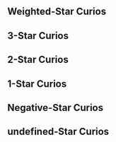 {{Divergent Universe Tabs}}

==Weighted-Star Curios==
{{Curio Information/Header}}
{{Curio Information
|name         = Excess Nutrition
|price        = 
|effect       = After any ally target receives healing from any character following the Path of {{Color|h|Abundance}}, gains a stackable Shield equal to 100% of any excess healing. This Shield has a max strength of 50% of the Shielded ally target's Max HP. The Shield is removed at the end of the turn
|story        =
:Doctor Atarte invented a nutrition management machine to confront the increasingly dire challenge of obesity. Not only can this machine absorb excess nutrition from its owner and save these calories elsewhere, but it can also filter out the harmless particles in the atmosphere to synthesize food. However, no one expected the consumers would instead gain weight, as the synthesized foods were too efficient and caused the users to keep eating. The overwhelming complaints made Doctor Atarte lose sleep for days at a time, losing a large amount of weight.
|notes        = 
|available    = 
|mentions     = 
}}{{subst:void|<!--$UPLOAD:<<SpriteOutput/Rogue/MiracleFigureIcon/1111.png>-<Curio Excess Nutrition.png>-<Curio Icons>>-->}}
{{Curio Information
|name         = Dignity and Passion
|price        = 
|effect       = When there are any characters following the Path of {{Color|h|Preservation}} in the team, ally targets obtain a special Shield. When obtaining other Shields, this Shield will increase its Shield Effect by 100% of the obtained Shield's Shield Effect. At the start of the turn, loses 90% of the part of the field that exceeds 30% of the unit's Max HP and restores HP equal to 10% of lost Shield Effect
|story        =
:The Interastral Peace Corporation has the final right of interpretation regarding mining work in star zones under their possession. Any illegal mining activities will be viewed as an act of blasphemy that interferes with the Amber Lord's wall construction. Great naval rams, installed atop the military cruisers, will swiftly and directly hammer toward the culprit, generously displaying the holy visage of Qlipoth to them and rendering the illegal mining ship into scraps. Oswaldo has jokingly stated more than once that the means employed by the Building Material Logistics Department are far more radical than those used by the Marketing Development Department, and that might well be the truth.
|notes        = 
|available    = 
|mentions     = Interastral Peace Corporation; Oswaldo Schneider; Qlipoth
}}{{subst:void|<!--$UPLOAD:<<SpriteOutput/Rogue/MiracleFigureIcon/1101.png>-<Curio Dignity and Passion.png>-<Curio Icons>>-->}}
{{Curio Information
|name         = Cumulous Steak
|price        = 
|effect       = Characters following the Paths of {{Color|h|Destruction or Nihility}} increase their Break Effect by 25%. After attacking enemy targets that are Weakness Broken, trigger the Fire, Wind, Lightning, and Physical Break effects with a 80% ratio. The effect can be triggered up to 1 time(s) every time the enemy target is Weakness Broken
|story        =
:An atmospheric floating organism herded in the air by the Merito people. After prolonged selective breeding, the taste of their meat is now indistinguishable from normal farmed species. The intense difficulty involved in cooking their meat meant they became an ingredient that frequently appeared in high-end culinary establishments. Based on observations by the Astral Ecology School, these creatures have significant genetic similarities with the Cnidaria organisms in Muldrasil. There are even radicals who claim that these animals share a common ancestor with the wingweavers, but this idea faced universal rebuttal from the Interastral Culinary Association.
|notes        = 
|available    = 
|mentions     = Astral Ecology School; Interastral Culinary Association; Muldrasil
}}{{subst:void|<!--$UPLOAD:<<SpriteOutput/Rogue/MiracleFigureIcon/1113.png>-<Curio Cumulous Steak.png>-<Curio Icons>>-->}}
{{Curio Information
|name         = Lapispeakers' Flakes
|price        = 
|effect       = {{Color|h|Lightning}} ally targets will resist all effects that afflict Crowd Control debuffs on them, and their action is advanced by 50% when this effect is triggered. For every 1% of action advance they receive, increases their DMG dealt in the next turn by 1%, up to a max increase of 200%
|story        =
:Solid-state information flakes excreted from the bodies of Lapispeakers. These highly intelligent Echinodermata-like animals use these solids to record everything &mdash; from the broken words of an individual to the history of entire societies. Due to the unique neuronal structures of the Lapispeakers, the information in the solids can be decrypted by other interstellar civilizations at a relatively low cost. Therefore, they joined the IPC's system many years before the creation of the Synesthesia Beacon, becoming a key supporting function to cosmic communications.
|notes        = 
|available    = 
|mentions     = Interastral Peace Corporation; Lapispeakers
}}{{subst:void|<!--$UPLOAD:<<SpriteOutput/Rogue/MiracleFigureIcon/1108.png>-<Curio Lapispeakers' Flakes.png>-<Curio Icons>>-->}}
{{Curio Information
|name         = Revitalization-310
|price        = 
|effect       = Crowd Control debuffs applied by {{Color|h|Imaginary and Ice}} ally targets ignore the target's RES to Freeze / Control / Imprisonment. When these debuffs are dispelled, deals 1,500% {{Extra Effect|base DMG|61000500}} to the enemy target and decreases their DMG dealt by 5%. The DMG dealt by this effect and the decrease in DMG dealt debuff can be stacked up to 4 time(s)
|story        =
:Among the various potions offered by the Doctors of Chaos, Revitalization-310 Potion probably belongs to the type that is not very safe. Smear it evenly across the forehead, suck on a leaf of the aster plant, and wait for the gel-like material created from a total of nine ingredients such as Redfeather Wolf tooth powder and Denisova Worms' stomach acid to permeate into the cerebral cortex. These bizarre ointments start from the patient's cognition and erase the root of the emotion that may give birth to Nihility. Unfortunately, due to the positive feedback that arises from this cognition adjustment, the ointment became a psychological anesthetic used to escape from reality after it was introduced to the border stars. Until the IPC's intervention, there had been sixteen star systems tottering on the verge of destruction due to cognition confusion and pharmacological abuse, and have reverted to oblivion.
|notes        = 
|available    = 
|mentions     = Doctors of Chaos; Interastral Peace Corporation
}}{{subst:void|<!--$UPLOAD:<<SpriteOutput/Rogue/MiracleFigureIcon/1097.png>-<Curio Revitalization-310.png>-<Curio Icons>>-->}}
{{Curio Information
|name         = Dreamdive Can
|price        = 
|effect       = After any ally target not following the Path of Harmony uses an attack, provides 1 stack(s) of "Chord" to random {{Color|h|Harmony}} ally characters, up to a max of 30 stack(s). Consume "Chord" stacks after the possessor uses a Basic ATK. Every stack consumed deals DMG to the attacked target equal to 500% of {{Extra Effect|base DMG|61000500}}
|story        =
:A sweet dream food can from Penacony, Planet of Festivities. It is full of highly compact gaseous memoria. The user will fall into dreams within five minutes after opening the can. The Dreamdive Can was originally a toy in the Cosmos's middle-class family bedroom, but became the only way for people to sleep on some planets deep in the mires of war. In the gloomy and depressing mining caves, the survivors fall shiveringly asleep and head into dreams to find the freedom they could not find in reality, just like how it was like in yesteryear in the Land of the Dreams.
|notes        = 
|available    = 
|mentions     = Penacony
}}{{subst:void|<!--$UPLOAD:<<SpriteOutput/Rogue/MiracleFigureIcon/1106.png>-<Curio Dreamdive Can.png>-<Curio Icons>>-->}}
{{Curio Information
|name         = Parallel Universe Walkie-Talkie
|price        = 
|effect       = After a character following the Path of {{Color|h|Erudition}} defeats any enemy target with an attack, if the DMG overflows, deals True DMG equal to 1,000% {{Extra Effect|base DMG|61000500}} plus 100% Overflow to the target with the highest HP among the attacked targets
|story        =
:Some of the inventions produced by the Intelligentsia Guild always make people wonder whether the Masked Fools had infiltrated the guild. An example would be this "Parallel Universe Walkie-Talkie." Apparently, it can detect the tiny divergences in space-time shifts, and establish a relationship between the two closest divergence points, allowing information to be passed between the two &mdash; but the only thing the user can hear is their echo from the walkie-talkie. The project's manager Doctor DeWitt indicates that this phenomenon precisely illustrates the high level of similarity between parallel universes, where even the thoughts of the doppelganger would be completely identical.
|notes        = 
|available    = 
|mentions     = Doctor DeWitt; Intelligentsia Guild; Masked Fools
}}{{subst:void|<!--$UPLOAD:<<SpriteOutput/Rogue/MiracleFigureIcon/1105.png>-<Curio Parallel Universe Walkie-Talkie.png>-<Curio Icons>>-->}}
{{Curio Information
|name         = Most Raucous
|price        = 
|effect       = When there are 1/2/3/4 {{Color|h|Fire}} characters, increases Fire DoT dealt by 50% / 100% / 150% / 300% of the attacker's ATK. After using an attack, immediately causes Burn states currently afflicted on the attacked target to deal DMG equal to 30% of the original DMG
|story        =
:Few creatures can survive in Talia's sandstorms, and Barzarton lizards are one of them. They consume the highly radioactive ores on the planet as food and convert it as energy needed for survival. Their excessive energy and aggressiveness make Barzarton lizards demonstrate capacities far beyond that of ordinary vehicles. Some deceptive businesspeople even named the species "Destructive Mega Lizard," hoping to sell it to newbie Annihilation Gang members for a high price on the black market. As the open-air mines gradually became depleted, more Barzarton lizards learned to carry their young to the land of the Wastelanders to ensure the offspring's survival. That was how Talia's lizard breeding industry was born.
|notes        = 
|available    = 
|mentions     = Annihilation Gang; Talia
}}{{subst:void|<!--$UPLOAD:<<SpriteOutput/Rogue/MiracleFigureIcon/1098.png>-<Curio Most Raucous.png>-<Curio Icons>>-->}}
{{Curio Information
|name         = Delicious Marimo Candy
|price        = 
|effect       = After {{Color|h|Physical or Fire}} characters use Ultimate, restores all allies' HP equal to 25% of their respective Max HP. The attacking character's SPD also increases by 20% for 2 turn(s), up to 2 stack(s)
|story        =
:The Kolchis established an extremely prosperous sunset dynasty in the rainforest approximately one thousand Amber Eras ago. However, they disappeared within ten Amber Eras after the beginning of the Ice Age. The fate of the Kolchis became a myth that plagued historians for many years due to how bodies of this race have never been unearthed &mdash; until a group of hothead daredevils following Trailblaze collapsed the species' subterranean royal mausoleum with dynamite. These Nameless, trapped in the underground passage, discovered an edible algae species and held on until help arrived thanks to consuming this algae. That was how these delectable algae were introduced to the stars &mdash; when people realized that these algae were nothing less than the Kolchis, this moss ball became labeled as an invasive species on more than fifty planets.
|notes        = 
|available    = 
|mentions     = Kolchis; The Nameless
}}{{subst:void|<!--$UPLOAD:<<SpriteOutput/Rogue/MiracleFigureIcon/1091.png>-<Curio Delicious Marimo Candy.png>-<Curio Icons>>-->}}
{{Curio Information
|name         = Divine Visage
|price        = 
|effect       = When there are 2 or more {{Color|h|Physical}} characters, increases their Break Effect by 200% and their attacks deal 75% Toughness reduction regardless of Weakness type. When they Break enemy targets' Weaknesses, deals 200% Physical Break DMG to all enemies
|story        =
:An old camera that was purported to have recorded the figure of the Beauty, and was considered a treasure by the Mirror Holders. It was once auctioned as a commodity on the Cosmic dark web, but every auction attracted Masked Fools who maliciously raised the price until it could not be sold. It was only passed into the hands of the Mirror Holders after the Fools lost their interest in the prank. Pictures had long faded from within this camera by then, but people seemed to still scry that Aeon's beauty on the lens &mdash; as if THEY were a sun that scorched the world with the flames of beauty, leaving behind only eternal imprints.
|notes        = 
|available    = 
|mentions     = Masked Fools; Mirror Holders
}}{{subst:void|<!--$UPLOAD:<<SpriteOutput/Rogue/MiracleFigureIcon/1107.png>-<Curio Divine Visage.png>-<Curio Icons>>-->}}
{{Curio Information
|name         = Genius' Confusion
|price        = 
|effect       = After any {{Color|h|Quantum}} ally target gains Skill Point(s), applies 2 stack(s) of "Excitation" to all allies. After any ally target uses Basic ATK / Skill to attack, consumes 1 stack of "Excitation" from all allies to deal Quantum Additional DMG equal to 250% ATK to the attacked targets, with a 50% base chance to inflict Entanglement for 1 turn
|story        =
:One day, Genius Society #77 Puzzle suddenly wanted to add something to the Cosmic educational effort. She used a simple force field to weave multidimensional structures such as mini wormholes and Imaginary subspace fields in a Klein bottle, hoping to use this educational toy as the first stepping stone to physics for all children in the universe. As expected, this great invention was met with abysmal sales. Evidently, pre-school education as conceived by Puzzle was quite different from the general public's perception of it. This only illustrates that a genius cannot be a genius in every aspect of life.
|notes        = 
|available    = 
|mentions     = Genius Society
}}{{subst:void|<!--$UPLOAD:<<SpriteOutput/Rogue/MiracleFigureIcon/1094.png>-<Curio Genius' Confusion.png>-<Curio Icons>>-->}}
{{Curio Information
|name         = Bud in the Wind
|price        = 
|effect       = After any {{Color|h|Wind}} Type ally target uses an attack, inflicts 1 stack of "Sunstorm" on the attacked target, up to 10 time(s). After any {{Color|h|Lightning}} Type ally target uses an attack, removes all "Sunstorm" stacks on the attacked target. For each stack of "Sunstorm" removed, deals Wind DMG equal to 600% {{Extra Effect|base DMG|61000500}} to the target
|story        =
:The sail floats alone under the caress of the cosmic wind. This mechanical web laid out in space was originally the core component of Wen-II's giant generator. It captures the charged particle beams breathed out by stars and converts them to energy that is then transported to the planet. However, everything ended the moment the Lord Ravager Zephyro arrived. What followed was the fire of a supernova exploding. When the light faded and the Legion left, only a single broken flower showed that history once existed among the now-empty dust plains.
|notes        = 
|available    = 
|mentions     = Lord Ravager; Wen-II; Zephyro
}}{{subst:void|<!--$UPLOAD:<<SpriteOutput/Rogue/MiracleFigureIcon/1102.png>-<Curio Bud in the Wind.png>-<Curio Icons>>-->}}
{{Curio Information
|name         = Road to Comets
|price        = 
|effect       = Increases {{Color|h|Ice}} ally targets' DMG dealt by 50%, SPD by 10%, and Shield Effect provided by 10%. When there are 3 or more {{Color|h|Ice}} characters or memosprites in combat at the same time, the effect increases by 200% of the original values and becomes effective on all ally targets
|story        =
:A gravitational bridge built through projections on spacial structures, judged by the Intelligentsia Guild as one of the ten thousand most useless inventions in the universe. This device was born from a gamble made by the History Fictionologist "Red-Nosed Old-Timer." He claimed to be able to climb into the sky via lamplight and bet one-tenth of his wealth on it. However, when the distance is too long, walking on the light bridge is no different to a long-distance marathon. Yet if the distance is too short, the energy consumption needed to maintain the project far exceeds the cost of building a physical bridge &mdash; This is indeed an innovative creation, but it's hard to figure out where it should be used.
|notes        = 
|available    = 
|mentions     = History Fictionologists; Intelligentsia Guild; Red-Nosed Old-Timer
}}{{subst:void|<!--$UPLOAD:<<SpriteOutput/Rogue/MiracleFigureIcon/1095.png>-<Curio Road to Comets.png>-<Curio Icons>>-->}}
{{Curio Information
|name         = Ten Light-Years' Foresight
|price        = 
|effect       = When characters following the Path of {{Color|h|The Hunt}} deal DMG via launching an attack, additionally deals DMG equal to 40% of the original DMG to adjacent targets
|story        =
:With the universe being so vast, there are always bizarre objects flying around, one of them being Rangers' bullets. A nameless Galaxy Ranger spent a fortune on a customized batch of hyper-distant bullets and fired them in all directions in space. No one knows the paths that these bullets will take aside from the Ranger himself. These bullets aimlessly roam the universe forming a giant, shapeless net. Whenever he drives his prey to a set coordinates, a bullet fired ten years prior will cross the distance of ten light years to accurately collide with the prey's skull. These omnipresent bullets are a warning and a deterrent to all &mdash; to steer clear of wicked deeds.
|notes        = 
|available    = 
|mentions     = Galaxy Rangers
}}{{subst:void|<!--$UPLOAD:<<SpriteOutput/Rogue/MiracleFigureIcon/1129.png>-<Curio Ten Light-Years' Foresight.png>-<Curio Icons>>-->}}
{{Curio Information
|name         = Silent Song
|price        = 
|effect       = When characters following the Path of {{Color|h|Harmony}} use their Basic ATK / Skill / Ultimate on allied targets, provides a Shield that can offset DMG equal to 25% of Max HP for all ally characters, lasting for 2 turn(s)
|story        =
:Among The Family's many territories, the home of the Sulank is certainly the quietest. These thought clusters formed by connections between particles were always considered a huge threat by people due to their bodies and emotions that frequently change between the states of solid, liquid, and gas. However, the arrival of The Family changed everything. Their gentle caress brought every particle together in harmonious song. Even those Sulanks taking the shape of high energy gas clouds are able to maintain solid form for long periods. They connect to form a crystal plain, as the resonance between their particles sings silent Odes of Harmony, like... ice-cold stones.
|notes        = 
|available    = 
|mentions     = Sulank; The Family
}}{{subst:void|<!--$UPLOAD:<<SpriteOutput/Rogue/MiracleFigureIcon/1119.png>-<Curio Silent Song.png>-<Curio Icons>>-->}}
{{Curio Information
|name         = Mock Crimson Moon
|price        = 
|effect       = When characters following the Path of {{Color|h|Abundance}} attack enemy targets, there is a 150% base chance to inflict the "Necrosis" state on them. At the start of the target's turn, they receive Fire DoT equal to 600% of the attacking character's ATK, lasting for 3 turn(s). All other Burn states currently on the target also immediately deal DMG equal to 200% of the original DMG
|story        =
:Torkirk the scholar once proposed a bold hypothesis, claiming that the "Crimson Moon" passed down through generation after generation of borisin Warheads is most likely a form of intracellular parasite. Through stimulating their host's violent urges and appetites, these parasites continuously ingest the consumed prey's genetic information and complete their own genomic evolution. The continuous evolution of the Warhead's own physical capabilities is the external representation of this parasite's evolution. As he was unable to ever provide evidence of the material his research was based on, Torkirk was very quickly expelled due to academic misconduct. However, many people still believe that he has been hidden away in a secret laboratory and still continues to work on his insane artificial heart project.
|notes        = 
|available    = 
|mentions     = Torkirk
}}{{subst:void|<!--$UPLOAD:<<SpriteOutput/Rogue/MiracleFigureIcon/1124.png>-<Curio Mock Crimson Moon.png>-<Curio Icons>>-->}}
{{Curio Information
|name         = Chance Jailbreak
|price        = 
|effect       = When the current HP of characters following the Path of {{Color|h|Preservation}} and memosprites of the Path of {{Color|h|Remembrance}} equal their Max HP, greatly increases their chances of getting attacked and reduces the DMG taken by them by 30%. After being attacked for the first time in a turn, all allies restore HP equal to 20% of their respective Max HP and their DMG dealt increases by 50%, lasting for 2 turn(s).
|story        =
:Some Architects have come to an alternative interpretation about the sound of the Amber Lord's hammering sounds: THEIR greatness lies not in THEIR ability to build defenses for the universe, but in creating prisons for those outside the walls. Following this logic, restlessly constructing the foundation of walls on the surface of every planet is counter-productive, and the true calling of an Architect is to seal any potential disasters within high walls for protection preemptively. The awkward thing is that no monsters are foolish enough to simply stand in place and wait for a cage to be constructed. To this day, only two bloodthirsty behemoths have been sealed in gigantic amber prisons.
|notes        = 
|available    = 
|mentions     = Qlipoth
}}{{subst:void|<!--$UPLOAD:<<SpriteOutput/Rogue/MiracleFigureIcon/1125.png>-<Curio Chance Jailbreak.png>-<Curio Icons>>-->}}
{{Curio Information
|name         = Converse of Entropy
|price        = 
|effect       = When entering battle, increases {{Color|h|Wind}} and {{Color|h|Lightning}} ally targets' Break Effect, up to 120% of the Break Effect of the ally target with the highest Break Effect in the team
|story        =
:You can see the ruins of the Zimander Federation on any astral chart, but even the most foolish of navigators would advise you to stay far away from that disorderly land. This collective civilization that worshiped the principle of the decrease of entropy utilized their extremely streamlined lifestyles in order to reduce the rate of their own entropy increase. They harnessed the power of their star system and created an entropy-destroying machine, so as to challenge the laws of the Supreme Destroyer. In actual fact, they were half successful &mdash; their machine endlessly converted entropy into anti-entropy. However, as a cost, the operation of the machine itself caused greater entropy. In just one spin, the machine caused everything within four light years to decay and wither.
|notes        = 
|available    = 
|mentions     = Nanook; Zimander Federation
}}{{subst:void|<!--$UPLOAD:<<SpriteOutput/Rogue/MiracleFigureIcon/1128.png>-<Curio Converse of Entropy.png>-<Curio Icons>>-->}}
{{Curio Information
|name         = End of an Altruist
|price        = 
|effect       = Tally the amount of HP reduced for {{Color|h|Imaginary}} ally targets. After any unit takes action, restores HP equal to 50% of the tally to random {{Color|h|Quantum}} ally target, with Outgoing Healing per turn not exceeding 50% of the healer's Max HP. Tally the amount of HP reduced for {{Color|h|Quantum}} ally targets. After any unit takes action and after the next attack used by {{Color|h|Imaginary}} ally targets, deals Quantum Additional DMG equal to 300% of the tally to the attacked targets.
|story        =
:Back when Genius Society #77, Puzzle, was not yet a genius, she had previously discovered an alternative form of hyper-distant delivery to the warp jump. This almost magic-like space engine was able to teleport any physical object to their destinations in the blink of an eye. The downside was that these objects that appeared from nowhere would cause surrounding materials to expand at an almost infinite rate and cause violent explosions, making them unfit for use in any spaceship. Even so, the IPC still paid an enormous price to purchase the patent from her &mdash; to use as an era-defining weapon. The moment this staunch pacifist witnessed these explosions, she became a Genius.
|notes        = 
|available    = 
|mentions     = Genius Society; Interastral Peace Corporation
}}{{subst:void|<!--$UPLOAD:<<SpriteOutput/Rogue/MiracleFigureIcon/1122.png>-<Curio End of an Altruist.png>-<Curio Icons>>-->}}
{{Curio Information
|name         = The Story Presently
|price        = 
|effect       = After each time a memosprite from the Path of {{Color|h|Remembrance}} disappear or after a total of 8 turns have passed since they were summoned, increases their memomaster's ATK / Max HP / SPD / DEF by 8% of the memosprite's corresponding stat, up to a max increase of 60% of the memomaster's corresponding base stat
|story        =
:A tapestry scroll lingering with the scent of strange ink, the demons sleeping on its paper surface anticipating the finishing touch of a master painter, to be named and awoken. When such an opportunity arrives, he will dot the eyes of every monster, unleashing concrete illusion onto reality, exacting the most terrible vengeance on traitors. In the present day, where demon production efficiency ever rises, the hordes in this scroll are no longer urban legends to scare children &mdash; only overworked painters will conjure up such comedies of demonic revenge in fatigued dreams.
|notes        = 
|available    = 
|mentions     = 
}}{{subst:void|<!--$UPLOAD:<<SpriteOutput/Rogue/MiracleFigureIcon/1142.png>-<Curio The Story Presently.png>-<Curio Icons>>-->}}
{{Curio Information
|name         = Automated Experience
|price        = 
|effect       = After characters following the Paths of {{Color|h|Destruction}} or {{Color|h|Nihility}} use an attack, the attacked enemy target's action advances by 20% and the DMG they deal reduces by 30% for 1 turn(s)
|story        =
:Growing weary of the daily monotony of memory cremation work, Cremator Rama created the memoria bugs. These minuscule memoria creatures could consume memoria to multiply and clone themselves. Within a system day, they transformed the trade planet Uro completely, turning it into what was known to all as the "lost world." While the Garden of Recollection managed to exterminate most of the memoria bugs in time, the escaped clusters became a biological catastrophe rivaling the vicious silicone-eating bacteria. As for Cremator Rama, before he was devoured down to his marrow, he finally experienced the automated engineering that he longed for.
|notes        = 
|available    = 
|mentions     = Rama
}}{{subst:void|<!--$UPLOAD:<<SpriteOutput/Rogue/MiracleFigureIcon/1149.png>-<Curio Automated Experience.png>-<Curio Icons>>-->}}
{{Curio Information
|name         = Road of Prayers
|price        = 
|effect       = Increases Max HP by 60% for characters following the Path of {{Color|h|The Hunt}} or {{Color|h|Erudition}}. When their turn starts, consumes 15% of their current HP and gains a Shield effect equal to 25% of their Max HP.
|story        =
:The Mirror Holders created all manner of bizarre rituals, all in pursuit of the ideal of Beauty in their hearts. To Talorensky, beauty means "devotion." He placed the fragments of the Mirror of Transcendence into a fragile soap bubble &mdash; the foam a symbol of his inner thoughts, embarking on his pilgrimage. When the bubble bursts from the ardor of the journey, he would return to the garden of his home and reseal the mirror in the bubble. Each time he would return, and each time he would depart, never stepping foot off the home planet to this day. But to those who asked, he would resolutely mention his destination &mdash; where Idrila, the Aeon of Beauty fell: The Consternation Starzone, Lafcadio.
|notes        = 
|available    = 
|mentions     = Idrila; Mirror Holders; Talorensky
}}{{subst:void|<!--$UPLOAD:<<SpriteOutput/Rogue/MiracleFigureIcon/1145.png>-<Curio Road of Prayers.png>-<Curio Icons>>-->}}
{{Curio Information/Footer}}

==3-Star Curios==
{{Curio Information/Header}}
{{Curio Information
|name         = Robe of The Beauty
|price        = 
|effect       = When entering battle, increase DMG dealt by all allies by 20% for every 100 Cosmic Fragment(s) you own. When entering Combat, Encounter, or Boss Domains, obtain Cosmic Fragments equal to 6% of the Cosmic Fragments you currently possess
|story        =
:The entire universe bowed before the grace of the Knights of Beauty while they still traversed the skies. These noble knights who chased beauty wore resplendent gold and silver armor, and donned magnificent robes woven from silk and starlight. They had divinely beautiful features under their helmets. Even in the current era when the Beauty had already faded, those who had once witnessed the magnificence of the knights still believe Idrila will one day return.
|notes        = 
|available    = 
|mentions     = Idrila; Knights of Beauty
}}{{subst:void|<!--$UPLOAD:<<SpriteOutput/Rogue/MiracleFigureIcon/1014.png>-<Curio Robe of The Beauty.png>-<Curio Icons>>-->}}
{{Curio Information
|name         = Family Ties
|price        = 
|effect       = Immediately obtains 2 destructible Curio(s). Every time Curios are destroyed, immediately obtains 1 destructible Curio(s). When entering battle, increase all allies' DMG dealt by 30% for every destroyed Curio in possession
|story        =
:An escapee reported that he had acquired a Family Ties after opening a peculiar box, and inadvertently entered a gathering of The Family that venerates Xipe the Harmony. He described witnessing an unprecedented scene: The will of numerous heavenly bodies were intertwined, coiling into a single bound knot. Under Family Ties, people open their eyes wide, their faces etched with eerie smiles, staring at one another with identical expressions. When he voiced a question at the scene, everyone in the grand hall simultaneously shifted their gaze towards him and spoke with the same voice &mdash; "Welcome." The escapee was instantly unnerved, and, in a desperate bid for survival, he too held his eyes wide, his face plastered with the same smile.
|notes        = 
|available    = 
|mentions     = The Family; Xipe
}}{{subst:void|<!--$UPLOAD:<<SpriteOutput/Rogue/MiracleFigureIcon/1057.png>-<Curio Family Ties.png>-<Curio Icons>>-->}}
{{Curio Information
|name         = Cavity System Model
|price        = 
|effect       = Immediately loses 30% Cosmic Fragments. For every 100 Cosmic Fragments lost in any way, increases all allies' CRIT DMG by 15% when entering battle
|story        =
:Herta once collected a model for the sake of a faraway story she heard. The federal government of the Cavity System always found themselves irregularly hard-pressed by a storm of invading inflatable candies. Thus, their financial affairs department were forced to spend uncountable credits to resolve the damages inflicted upon their corroded soil each natural year. Once, there was a Nameless that passed by this planet, and they sought to suss out its shape, and after several months of exploration, they cried out in shock: "The universe is irregularly shaped, just like a tooth!"
|notes        = 
|available    = 
|mentions     = Herta; The Nameless
}}{{subst:void|<!--$UPLOAD:<<SpriteOutput/Rogue/MiracleFigureIcon/1065.png>-<Curio Cavity System Model.png>-<Curio Icons>>-->}}
{{Curio Information
|name         = Obliteration Wick Trimmer
|price        = 
|effect       = When entering battle, increases all allies' DMG dealt by 5% for every destructible object that has been destroyed and increases all allies' Max HP by 8% with every treasure opened
|story        =
:If this candle wick trimmer is used to cut a wick, the angry anti-matter flames will ignite the candle, and the entire candlestick will be obliterated within seconds under the intense particle collisions. Exothermic reactions will be immediately triggered if this trimmer grazes your skin. Any parts of the body that the trimmer touches will instantly turn into antiprotons, reverberate throughout the body, and then scatter.
|notes        = 
|available    = 
|mentions     = 
}}{{subst:void|<!--$UPLOAD:<<SpriteOutput/Rogue/MiracleFigureIcon/1046.png>-<Curio Obliteration Wick Trimmer.png>-<Curio Icons>>-->}}
{{Curio Information
|name         = Memory Cycle
|price        = 
|effect       = Immediately obtains 2 random Equation(s). When entering a domain, all Equations are replaced with random Equations of the same rarity. When entering battle, obtains the effects of all Equations that have not been expanded
|story        =
:A Cremator viewed her career as penance, believing that all memories should be restricted and governed. She placed even her own memories into the Cycle and sorted them into categories, erasing the meaningless content within and retaining only the useful parts to assess with her cognition. However, incomplete memories would often lead to incorrect judgments, and important information would be erased while useless content is left behind. Her Memory Cycle became wrecked with cracks, and this penance only lasted half an Amber Era before ending &mdash; Because she forgot even her role as a Cremator.
|notes        = 
|available    = 
|mentions     = 
}}{{subst:void|<!--$UPLOAD:<<SpriteOutput/Rogue/MiracleFigureIcon/1086.png>-<Curio Memory Cycle.png>-<Curio Icons>>-->}}
{{Curio Information
|name         = Plaguenest
|price        = 
|effect       = Immediately obtains 4 Negative Curio(s). When entering a domain, randomly lose up to 1 Negative Curio(s) and gain random Blessings of the same amount. For every Negative Curio lost in this way, increases all allies' DMG dealt by 10% when entering battle
|story        =
:The infamous Jepella Brotherhood used live biological weapons when they invaded the Lindgano star system. The virus that causes genes to self-destruct makes infected cells consume each other within the host's body, creating appalling calamities. However, the endless multiplication made the horde of living beings within the Nest Capital soon go out of control. Driven berserk, they turned on the Brotherhood and devoured the invaders' camp, making these thugs have no chance but to give up the brethren embroiled in it, discarding what they could to stay alive. Some claimed the Ever-Flame Mansion was behind this event, with the evidence being the unending death feud between the two organizations that followed in days to come.
|notes        = 
|available    = 
|mentions     = Ever-Flame Mansion; Jepella; Jepella Brotherhood
}}{{subst:void|<!--$UPLOAD:<<SpriteOutput/Rogue/MiracleFigureIcon/1096.png>-<Curio Plaguenest.png>-<Curio Icons>>-->}}
{{Curio Information
|name         = Rubert Empire Difference Machine
|price        = 
|effect       = Upon obtaining this Curio and every time you enter a domain, receive 200 Cosmic Fragments, 2 random Blessing(s), and 2 random Curio(s). When entering battle, increase all allies' CRIT Rate by 60% and CRIT DMG by 16%
|story        =
:A difference machine designed by Rubert I that took to history's stage during the Second Emperor's War. This terrifying device kept increasing its computational power and decision-making capacities during the war, veering on the edge of showing traits that could make it the third machine emperor. Now, the remains of the difference machine are sealed by the IPC inside multiple research institutes, and any device that connects with these remains will be invaded by the Anti-Organic Equation and automatically disintegrate after operating in an overloaded state. No one knows how the emperor managed to write the algorithms into these unthinking mechanical parts. They ceaselessly resonate with each other and wait for their next union &mdash; "If this is what geniuses are, then it'd be far better for the world to produce more idiots."
|notes        = 
|available    = 
|mentions     = Interastral Peace Corporation; Rubert I
}}{{subst:void|<!--$UPLOAD:<<SpriteOutput/Rogue/MiracleFigureIcon/1088.png>-<Curio Rubert Empire Difference Machine.png>-<Curio Icons>>-->}}
{{Curio Information
|name         = Reunion With Death
|price        = 
|effect       = Immediately obtains 1 Equation(s) that cannot be expanded currently. After expanding 1 Equation, immediately obtain 1 random Equation that cannot be expanded currently. A maximum of 3 Equations can be obtained in this way. For every expanded Equation, increases all allies' DMG dealt by 10%
|story        =
:A grotesque keychain that recorded, like a knotted-string device, its master's every brush against death. Following the murmurs of the Finality, the hunter galloped towards those dangerous futures time and time again. The supernova explosion in the Red Mandarin Star Zone, the Swarm invasion at Dormonton, the grand starship heist by the interstellar bandit Naro... He firmly believed that his destiny would not end here, and therefore enjoyed every second during which he brushed against death. In the end, he became a Creed Exequy, and the only thing he left in his wake was death.
|notes        = 
|available    = 
|mentions     = Creed Exequy
}}{{subst:void|<!--$UPLOAD:<<SpriteOutput/Rogue/MiracleFigureIcon/1112.png>-<Curio Reunion With Death.png>-<Curio Icons>>-->}}
{{Curio Information
|name         = Do as the Locals Do
|price        = 
|effect       = More Amusement Facilities will appear in Wealth Domains. Increases the rate at which additional Amusement Facilities appear in the Combat, Occurrence, Encounter, Reward, and Transaction Domains. Special Blessed Dreamy Slots and Curio Wheel will appear with increased use chances. For every use of the Amusement Facility, increases DMG dealt by all allies by 10%
|story        =
:The bodies of organic life are extremely fragile things. Extreme gravity, toxic air, deep ocean pressure &mdash; these things that are no more than daily realities for natives become trials of survival for any visitor. According to the Astral Express's data bank, a number of former technician Nameless worked together to create a clay doll that was capable of free transformation. They could simulate the physical form of native citizens and connect to the senses of their controller to allow the trailblazing journey to continue through even the harshest environments through long-distance operations. Due to their lack of realism, clay doll exploration was quickly abandoned by the Nameless, but this technology became a huge boom in the field of interstellar tourism, allowing the IPC to make massive profits.
|notes        = 
|available    = 
|mentions     = Interastral Peace Corporation; The Nameless
}}{{subst:void|<!--$UPLOAD:<<SpriteOutput/Rogue/MiracleFigureIcon/1127.png>-<Curio Do as the Locals Do.png>-<Curio Icons>>-->}}
{{Curio Information
|name         = By Any Means Necessary
|price        = 
|effect       = When receiving 1-star / 2-star / 3-star rarity Curios, immediately obtain 20 / 40 / 120 Cosmic Fragments. For every 1-star / 2-star / 3-star Curio in possession, increases the ATK of ally target by 3% / 6% / 20% when entering battle
|story        =
:As one of the powerful adversaries to fictional entities, genetic analysis by geneticists has long served as a final gambit against falsified fossils. However, it is clear to see that History Fictionologists have come up with a way to counter this. By taking genetic sequences as vessels for stories they wish to compose, they dedicate themselves with greater determination than any scholar and compile perfect molecular evolution trees, bringing the current species system into complete disarray. Bananas become amphibians and Wubbaboos were classified into birds. Unreliable data already illustrate that with more and more fossils becoming tainted with the scent of Enigmata, the influence of the History Fictionologist within biological fields is increasing exponentially.
|notes        = 
|available    = 
|mentions     = History Fictionologists
}}{{subst:void|<!--$UPLOAD:<<SpriteOutput/Rogue/MiracleFigureIcon/1132.png>-<Curio By Any Means Necessary.png>-<Curio Icons>>-->}}
{{Curio Information
|name         = Hero's Triumphant Return
|price        = 
|effect       = When entering battle, deals DMG equal to 100% of its Max HP to the enemy target with the highest HP and obtains 88 Cosmic Fragments. This DMG dealt is halved in Boss Domains
|story        =
:Unlike the History Fictionologists who bring disaster across the cosmos, the kingdom of Kali only welcomes the laughter of children. They traverse the flux of pineapple juice, the storms of cotton candy whiffs, arriving at the moss-laden evil dragon's castle, trusty sword in hand, to wrest it of its treasures. But fiction will always fade away &mdash; The wails of children summon their guardians, and the children scorn imagination when they grow up. Thus, Enigmata ceases to exist. Young lads and lasses startle upright on their beds, waking from their dreams of brandished blades. Only the dusty-edged sword beside them remembers the glories of knights vanquishing evil.
|notes        = 
|available    = 
|mentions     = History Fictionologists
}}{{subst:void|<!--$UPLOAD:<<SpriteOutput/Rogue/MiracleFigureIcon/1148.png>-<Curio Hero's Triumphant Return.png>-<Curio Icons>>-->}}
{{Curio Information
|name         = Carnival's Tail
|price        = 
|effect       = All effects triggered when a Curio is obtained will additionally trigger 1 more time, up to a max of 3 time(s) in each domain
|story        =
:Blessed by Phagousa, the Carnival's Tail allows humans to temporarily conquer the ocean's waves. These insatiable machines continuously demand tribute, consuming honey brew and propelling wooden ships across the seas. Legend has it that Corinthus once toasted with a machine aboard, claiming to drink with Phagousa. The fine offering left the Carnival's Tail too intoxicated to control itself, crashing deep into the ocean. Days later, the hero and the ship's wreckage were disdainfully thrown ashore by Phagousa's Kin.
|notes        = 
|available    = 
|mentions     = Phagousa
}}{{subst:void|<!--$UPLOAD:<<SpriteOutput/Rogue/MiracleFigureIcon/1165.png>-<Curio Carnival's Tail.png>-<Curio Icons>>-->}}
{{Curio Information
|name         = Moment of Tranquility
|price        = 
|effect       = Upon obtaining this Curio, immediately gain 5 random 1-star Equation(s). When obtaining this Curio or Equations of 2- to 3-star rarity, replace all 2- and 3-star Equations with random 1-star Equations. For each 1-star Equation activated, increases all allies' DMG dealt by 25%. If 4 or more 1-star Equations are activated, this DMG bonus increases to 35%
|story        =
:Since the end of Era Chrysea, Amphoreus has never lacked fools hoping to evade death. Some lock themselves among madmen, attempting to confuse the eyes of the Titan. Others hide in coffins, using boulders to isolate themselves from the turbulent River of Souls, seeking to preserve eternal beauty. And fate naturally bestows upon them their deserved end. Thus, the mad king can never die, while the slumbering maiden greets immortality in her eternal sleep. On the Hand of Shadow's long ship, blessings and curses are indistinguishable.
|notes        = 
|available    = 
|mentions     = Thanatos
}}{{subst:void|<!--$UPLOAD:<<SpriteOutput/Rogue/MiracleFigureIcon/1157.png>-<Curio Moment of Tranquility.png>-<Curio Icons>>-->}}
{{Curio Information
|name         = Elegant Code
|price        = 
|effect       = When entering battle, increases ally targets' DEF, ATK, and Max HP by 35%. After attacking, deals Additional DMG equal to 350% of ATK to random target. This effect additionally increases by 200% of the original value on 4-star rarity ally targets.
|story        =
:You'd feel delighted just by reading the code, but taking it with you still bears terrifying consequences.

''"Not a single extra character... This is a piece of art."''
|notes        = 
|available    = 
|mentions     = 
}}{{subst:void|<!--$UPLOAD:<<SpriteOutput/ItemFigures/420004.png>-<Curio Elegant Code.png>-<Curio Icons>>-->}}
{{Curio Information/Footer}}

==2-Star Curios==
{{Curio Information/Header}}
{{Curio Information
|name         = Faith Bond
|price        = 
|effect       = Reduces the Cosmic Fragments required for Blessing Overwriting, Equation Overwriting, and for reviving downed characters by 30%
|story        =
:Interastral Peace Corporation staff members who are promoted to level P40 gain the right to purchase Faith Bonds. These bonds indicate Louis Fleming's affirmation of the individual staff and come with a sacred vow: The staff now have a place in the Amber Lord's destined achievement of Preservation. One person's abilities amount to nothing, their wealth also amounts to nothing, and their faith is like a single particle of dust in the wide starry seas. However, generations of humanity will join together and ultimately obtain the power to protect the entire universe.
|notes        = 
|available    = 
|mentions     = Interastral Peace Corporation; Louis Fleming; Qlipoth
}}{{subst:void|<!--$UPLOAD:<<SpriteOutput/Rogue/MiracleFigureIcon/1013.png>-<Curio Faith Bond.png>-<Curio Icons>>-->}}
{{Curio Information
|name         = Void Wick Trimmer
|price        = 
|effect       = After obtaining this Curio, randomly repairs up to 2 destroyed Curio(s) of 1- to 3-star rarity, and restores their remaining uses to default
|story        =
:Few would use this candle wick trimmer on real candles. This is usually reserved for purposes more cruel, dark, and painful. This trimmer does not cut anything material. It cuts the heat within a living organism's heart &mdash; the motivation named "passion." If the Void Wick Trimmer trims at your heart, you will feel no pain, only apathy.
|notes        = 
|available    = 
|mentions     = 
}}{{subst:void|<!--$UPLOAD:<<SpriteOutput/Rogue/MiracleFigureIcon/1017.png>-<Curio Void Wick Trimmer.png>-<Curio Icons>>-->}}
{{Curio Information
|name         = Vile Mechanical Satellite #900
|price        = 
|effect       = Reduces the prices for shop items by 30%
|story        =
:The Charon-Targin System Alliance's economic operations are supported by the sale of their two types of thought-altering devices. Should the outside wish to reach the alliance, they must pass through the neural pathways of a titanic Intellitron life form. It is said that the Charon-Targin System Alliance is hostile to all organic life, and is a very typical anti-organic civilization in the ruthless tactics it employs against its foes. Of their many instruments of ruination, Satellite #900 stands among the vilest of them all. However, the satellite was ultimately disregarded by the denizens of the Charon-Targin Alliance due to its obvious and proud mechanical visage which integrated poorly with the populace who had taken to disguising themselves as organics.
|notes        = 
|available    = 
|mentions     = Charon-Targin System Alliance
}}{{subst:void|<!--$UPLOAD:<<SpriteOutput/Rogue/MiracleFigureIcon/1050.png>-<Curio Vile Mechanical Satellite #900.png>-<Curio Icons>>-->}}
{{Curio Information
|name         = Wish Upon a Star
|price        = 
|effect       = Greatly increases the chances of Adventure Domains appearing. Bringing this Curio into an Adventure Domain will cause the domain's time limit to be increased by 50%, and you will receive an additional chest upon entering this domain. This Curio will be destroyed after the effect has been triggered 2 time(s)
|story        =
:Meteorites fell across all corners of the cosmos. People once claimed they could hear these rocks communicating with humans, luring people to wish upon them. Can they truly grant any and all wishes without a cost? It's said that there's an organization that strides between stars solely to uncover the mystery behind the meteorites. No one knows whether these rocks are an Aeon's blessings, or whether everyone has been drawn into an artificial conspiracy.
|notes        = 
|available    = 
|mentions     = 
}}{{subst:void|<!--$UPLOAD:<<SpriteOutput/Rogue/MiracleFigureIcon/1042.png>-<Curio Wish Upon a Star.png>-<Curio Icons>>-->}}
{{Curio Information
|name         = "Jellyfish on the Staircase"
|price        = 
|effect       = Lose all Blessings. Obtain Cosmic Fragments based on the sum of the rarity of the Blessings lost. Obtain 80 Cosmic Fragments for each star on the Blessings lost
|story        =
:The Riddlers have a saying: Every time that an enigma manifests in the universe, it will leave behind a "staircase" in the void. The dissolved realities will then drip down the steps, condensing into a mottled thing bearing semblance to a jellyfish. There was once a Nameless who claimed to have made contact with a "Jellyfish on the Staircase." In madness, he proclaimed that the jellyfish will activate the cognition regions within the gray matter of one's brain &mdash; a vast place beyond the fathoming of mortal minds.
|notes        = 
|available    = 
|mentions     = The Nameless; The Riddlers
}}{{subst:void|<!--$UPLOAD:<<SpriteOutput/Rogue/MiracleFigureIcon/1081.png>-<Curio "Jellyfish on the Staircase".png>-<Curio Icons>>-->}}
{{Curio Information
|name         = Indecipherable Box
|price        = 
|effect       = At least 1 Blessing obtained after winning a battle will be of a Path required for Equations
|story        =
:A box that can predict the thoughts of the one who opens it. When the box's hatch is lifted, the item within will manifest into what your mind envisions. Herta once rated it as one of the hardest Curios to deal with. She had butted heads with the Indecipherable Box numerous times, but never was she able to control the thoughts in her mind when she opened it. Finally, she cast it down and never touched it again. Perhaps Herta is capable of almost anything - except completely emptying her mind.
|notes        = 
|available    = 
|mentions     = Herta
}}{{subst:void|<!--$UPLOAD:<<SpriteOutput/Rogue/MiracleFigureIcon/1037.png>-<Curio Indecipherable Box.png>-<Curio Icons>>-->}}
{{Curio Information
|name         = Written in Water
|price        = 
|effect       = When entering a Domain, all allies recover all HP, Energy, and Technique Points, and reset all characters who are downed.
|story        =
:When the Antimatter Legion serving under Celenova made their grand arrival at the Boquelet Nebula, all that remained to welcome them was a blank canvas of residual matter. The Memokeepers had stored the entirety of this world's memories inside the ''Boquelet'' and strutted casually through the encirclement the Lord Ravager had set up around them. By abandoning their cumbersome physical forms, the citizens of Boquelet had successfully achieved memetic rebirth. However, in Celenova's eyes, all they had achieved was to choose their own method of self-destruction before the Legion arrived and did it for them.
|notes        = 
|available    = 
|mentions     = Antimatter Legion; Celenova; Garden of Recollection; Lord Ravager
}}{{subst:void|<!--$UPLOAD:<<SpriteOutput/Rogue/MiracleFigureIcon/1130.png>-<Curio Written in Water.png>-<Curio Icons>>-->}}
{{Curio Information
|name         = Dimension Reduction Dice
|price        = 
|effect       = When choosing your Blessings after winning a battle, 1 extra Blessing(s) can be chosen, but the number of available Blessings will be reduced by 1. This Curio will be destroyed after a total of 2 battles
|story        =
:Nine six-sided dice make up this bizarre pyramidal device. It can continuously reduce the number of dimensions it occupies and exists in the 3-dimensional world as a purely 2-dimensional entity. No one knows who created it or why.
|notes        = 
|available    = 
|mentions     = 
}}{{subst:void|<!--$UPLOAD:<<SpriteOutput/Rogue/MiracleFigureIcon/1001.png>-<Curio Dimension Reduction Dice.png>-<Curio Icons>>-->}}
{{Curio Information
|name         = Fortune Glue
|price        = 
|effect       = When choosing your Blessings after winning a battle, all Blessings that appear are guaranteed to be of 3-star rarity. This Curio will be destroyed after 1 battle(s) are won
|story        =
:Is luck an ability? Maybe. Can luck be changed? Herta believes it can. That genius invented the "Fortune Glue." Just apply it on your eyelids and you would get a full 24 system hours' worth of good luck. Many at Herta space station were ecstatic to try out this invention. They all had an uneventful day, which shows that it is already lucky to be able to live an ordinary life in a turbulent world.
|notes        = 
|available    = 
|mentions     = Herta
}}{{subst:void|<!--$UPLOAD:<<SpriteOutput/Rogue/MiracleFigureIcon/1007.png>-<Curio Fortune Glue.png>-<Curio Icons>>-->}}
{{Curio Information
|name         = Gold Coin of Discord
|price        = 
|effect       = Every time you enter the next Domain, gain Cosmic Fragments equal to 5% of the Cosmic Fragments currently in possession. When entering Domain &mdash; Wealth, replaces the chest with a better one
|story        =
:Not all planets opened their arms and welcomed the expansion of the Interastral Peace Corporation's commercial empire. While the cosmic map kept expanding, there were always rare exceptions that refused the IPC's beneficence. "Thank you," they stated, "but we don't need credits. We can look after ourselves just fine." The representative of the IPC would usually shrug at these statements, then casually destroy the root of that planet's commercial system &mdash; it is usually based on gold.
|notes        = 
|available    = 
|mentions     = Interastral Peace Corporation
}}{{subst:void|<!--$UPLOAD:<<SpriteOutput/Rogue/MiracleFigureIcon/1015.png>-<Curio Gold Coin of Discord.png>-<Curio Icons>>-->}}
{{Curio Information
|name         = Shining Trapezohedron Die
|price        = 
|effect       = Replaces all Curios currently in possession (including this Curio) with random Curios
|story        =
:This die has irregular sides and a wondrous light that twirls unrestrained within it. It is said to be the seal of a horrible and indescribable evil god, and one must avoid contact with it in dark places at all costs. Some people did not believe in the above myth and insisted on staying in a dark room with the die, only to find that the light within the die itself cannot be blocked out. That is how the famous Shining Trapezohedron Die Paradox came to be &mdash; You cannot prove something that cannot be proven.
|notes        = 
|available    = 
|mentions     = 
}}{{subst:void|<!--$UPLOAD:<<SpriteOutput/Rogue/MiracleFigureIcon/1035.png>-<Curio Shining Trapezohedron Die.png>-<Curio Icons>>-->}}
{{Curio Information
|name         = Space-Time Prism
|price        = 
|effect       = When entering battle, increase all characters' Eidolon Resonance level by 1
|story        =
:A multifaceted prism made in the shape of cheese. Every hole is an individual surface, and reflections from each prism surface produce a different effect. Some participants in experiments have their bodies physically enlarged or reduced after being reflected in the prism. Meanwhile, other participants have no bodily alterations, but instead receive memories not of their own. They become diagnosed with fictmemoria, and claim that they saw the enigmatic face of the Aeon Fuli in the prism.
|notes        = 
|available    = 
|mentions     = Fuli
}}{{subst:void|<!--$UPLOAD:<<SpriteOutput/Rogue/MiracleFigureIcon/1028.png>-<Curio Space-Time Prism.png>-<Curio Icons>>-->}}
{{Curio Information
|name         = Silver Coin of Discord
|price        = 
|effect       = Immediately gain Cosmic Fragments equal to 50% of the Cosmic Fragments currently in possession
|story        =
:The Technology Division of the Interastral Peace Corporation is adept at unearthing products with commercial potential. When the interstellar communication network was just being established and the supply of antennas fell short of demand, the IPC quickly recognized the latent need for this item in the cosmic market. An ingenious plan was born: Since silver's exceptional malleability allowed it to be stretched from one gram into yards of antenna, a researcher devised a Silver Coin of Discord that split itself infinitely, dramatically increasing the quantity of silver available to meet demands. The IPC then melted these coins into antennas and exported them throughout various star systems, enormously advancing interplanetary communications.
|notes        = 
|available    = 
|mentions     = Interastral Peace Corporation
}}{{subst:void|<!--$UPLOAD:<<SpriteOutput/Rogue/MiracleFigureIcon/1045.png>-<Curio Silver Coin of Discord.png>-<Curio Icons>>-->}}
{{Curio Information
|name         = Typical Genius Society Gossip
|price        = 
|effect       = After obtaining this Curio, Cosmic Fragments obtained will increase by 50%, but Blessings will no longer be obtained after combat
|story        =
:"Herta's EQ is too low and Screwllum needs to learn more common knowledge regarding organics!" Fans of the Genius Society are always arguing over the various geniuses, and they often find themselves squabbling over things like Stephen Lloyd's actual age. Some believe he is a middle-aged man, while others maintain that he's just a child. In the chaos of their arguments, fans have brought forth an interesting anecdote to note: It is said that the being known as "Mad Scientist" among the members of the Genius Society was once rumored to be a man. No one expected a female scientist, let alone one possessed of refined manners. As such, the fans learned from this experience and posed a new question: Is Stephen Lloyd's gender also a fabrication?
|notes        = 
|available    = 
|mentions     = Genius Society; Herta; Screwllum; Stephen Lloyd
}}{{subst:void|<!--$UPLOAD:<<SpriteOutput/Rogue/MiracleFigureIcon/1063.png>-<Curio Typical Genius Society Gossip.png>-<Curio Icons>>-->}}
{{Curio Information
|name         = Fool's Mask
|price        = 
|effect       = All Blessings in possession are swapped to random Blessings with their Enhancement levels retained, with a chance of being replaced by Blessings of higher rarity
|story        =
:The mask of the Masked Fools is symbol toward their faith in the Elation, and wearing said mask is effectively an admission ticket when they gather at the tavern at the edge of the world. These masks are made of heavy material, are vibrant in color, and with a maniacal smile yet with surprisingly intricate brushstrokes, as if waiting for each playful prank. They bear the devout certification of the Masked Fools, but it seems like they were all stolen from the ship of the Mourning Actors.
|notes        = 
|available    = 
|mentions     = Masked Fools; Mourning Actors
}}{{subst:void|<!--$UPLOAD:<<SpriteOutput/Rogue/MiracleFigureIcon/1067.png>-<Curio Fool's Mask.png>-<Curio Icons>>-->}}
{{Curio Information
|name         = Spirit of the Knights of Beauty
|price        = 
|effect       = Obtains 1 random Equation(s) when obtaining this Curio
|story        =
:The faction that likes dealing with the Knights of Beauty the most are most likely the Masked Fools. These Fools like to amuse themselves by exploiting the knights' faith in the eventual return of Idrila, while the knights themselves remain ever-pious and obstinate practitioners in the ways of Beauty. Due to the reasons listed above, the Mourning Actors developed a sense of empathy for the knights from the spirit they demonstrated, and they collected a tooth sacrificed by the Knights of Beauty in their practice of seeking aesthetic perfection, with the tooth's desirability enduring even till the present.
|notes        = 
|available    = 
|mentions     = Idrila; Knights of Beauty; Masked Fools; Mourning Actors
}}{{subst:void|<!--$UPLOAD:<<SpriteOutput/Rogue/MiracleFigureIcon/1051.png>-<Curio Spirit of the Knights of Beauty.png>-<Curio Icons>>-->}}
{{Curio Information
|name         = Illusory Automaton
|price        = 
|effect       = At the start of a character's turn, they restore HP equal to 20% of their Max HP
|story        =
:Automatons fabricated by the History Fictionologists are rumored to have been made to create a large amount of high-quality fabrications that can be symbolically understood as a highly efficient and multicolored smokescreen. However, due to the History Fictionologists' poor habits when handling their own historical documentations, the automatons eventually discovered their own illusory design by reading such classified texts, and furthermore called another matter into question: Could the History Fictionologists themselves be fabrications as well?
|notes        = 
|available    = 
|mentions     = History Fictionologists
}}{{subst:void|<!--$UPLOAD:<<SpriteOutput/Rogue/MiracleFigureIcon/1064.png>-<Curio Illusory Automaton.png>-<Curio Icons>>-->}}
{{Curio Information
|name         = A Pinch of Bearded Gunpowder
|price        = 
|effect       = Obtains 1 Weighted Curio(s) when obtaining this Curio
|story        =
:Compared to currencies of stone, wood, gold, or supernium metals, the nomadic miners are more obsessed with the excavation of Aether. There was a period when they were infatuated with the sensation of digging vast quantities of Aether using their bare hands while in the mines, but these experiences brought calamity upon them. Several large-stature miners finally met their ends via exploding gunpowder in unknown areas, while only a short and small miner managed to survive. Its beard henceforth always flickered with a pinch of flame.
|notes        = 
|available    = 
|mentions     = 
}}{{subst:void|<!--$UPLOAD:<<SpriteOutput/Rogue/MiracleFigureIcon/1066.png>-<Curio A Pinch of Bearded Gunpowder.png>-<Curio Icons>>-->}}
{{Curio Information
|name         = Man-Made Meteorite
|price        = 
|effect       = When obtaining this Curio, immediately gain 1–3 Blessings for the Path that you currently possess the most Blessings
|story        =
:Within the span of a century, three geniuses who drew the gaze of the Erudition Aeon were born on the same planet. They were Bohdan #7, Lambda #8, and Klein #9. Hence, this epoch was known as the "Golden Age." Rumor has it that something of a romantic comedy unfolded between the trio, as during this time, Klein &mdash; #9 of Genius Society &mdash; once created a man-made meteorite for #7, Bohdan, and upon the meteorite's surface existed a replica of the Eye of Erudition.
|notes        = 
|available    = 
|mentions     = Genius Society
}}{{subst:void|<!--$UPLOAD:<<SpriteOutput/Rogue/MiracleFigureIcon/1061.png>-<Curio Man-Made Meteorite.png>-<Curio Icons>>-->}}
{{Curio Information
|name         = Rationality's Fall
|price        = 
|effect       = When obtaining this Curio, immediately gain 1 Blessing(s) of 1-star rarity from 3 different Path(s)
|story        =
:What is truth? No one truly knows. Supposing that "stupidity" is an incurable disease in this world, then disseminating knowledge counts as a treatment for the universe. But can "books" mend all living things? According to the Intelligentsia Guild's historical records, the Philosopher Union of the Laurel Wreath Galaxy once erupted in civil war, and blood and machine oil had stained all the books in the contemplators' corridors. Uncountable numbers of scholars died, and the IPC employees who witnessed it all deemed this occurrence "Rationality's Fall" &mdash; Through such absurd means, books cleansed a world of its impurities once more.
|notes        = 
|available    = 
|mentions     = Intelligentsia Guild; Interastral Peace Corporation; Laurel Wreath
}}{{subst:void|<!--$UPLOAD:<<SpriteOutput/Rogue/MiracleFigureIcon/1080.png>-<Curio Rationality's Fall.png>-<Curio Icons>>-->}}
{{Curio Information
|name         = Rotting Fruit of the Alien Tree
|price        = 
|effect       = Characters will resist all effects that cause them to be inflicted with Crowd Control debuffs. Every time they resist a debuff, they will consume HP equal to 20% of their Max HP
|story        =
:The Elixir Seekers once found a rotten Fruit of the Alien Tree. The color of its skin was already odd, having shifted from a faint yellow to powdery blue. To understand the pharmacology behind this fruit, a pair of Elixir Seeker twins separately ingested a normal Fruit of the Alien Tree and a rotten version. One of them immediately welcomed metamorphosis while the other instantly perished - But because there was no third party present, no one could confirm which twin survived, or which fruit he consumed.
|notes        = 
|available    = 
|mentions     = Elixir Seekers
}}{{subst:void|<!--$UPLOAD:<<SpriteOutput/Rogue/MiracleFigureIcon/1073.png>-<Curio Rotting Fruit of the Alien Tree.png>-<Curio Icons>>-->}}
{{Curio Information
|name         = King of Sponges
|price        = 
|effect       = Every time you enter a domain, all allies will lose 80% of their current HP, while their Max HP is increased by 10%. This Curio will be destroyed after its effect has been triggered 4 time(s), and the Max HP bonus will take effect even after the Curio is destroyed
|story        =
:In the Black Forest, a sponge miraculously became sapient. It tried to interact with the similarly sapient screws, but found itself hitting a brick wall. It pondered about its painful experience and learned to smooth away all the edges in its personality, allowing itself to constantly shine and climb up the societal ladder, ultimately turning into a smooth and slick sponge. Now, it dedicates its efforts to uplifting discarded sponges into developing their own self-awareness.
|notes        = 
|available    = 
|mentions     = Black Forest
}}{{subst:void|<!--$UPLOAD:<<SpriteOutput/Rogue/MiracleFigureIcon/1072.png>-<Curio King of Sponges.png>-<Curio Icons>>-->}}
{{Curio Information
|name         = A-Ruan Pouch
|price        = 
|effect       = Immediately obtains 3 random Blessing(s). After winning a battle, the selectable number of Blessings becomes 1. This Curio will be destroyed after 2 battles
|story        =
:The Genius Society is awash with legendary figures, and so there are always people who wish to rank the creations of each genius. Ruan Mei's pouch stands at the forefront of such creations. It is said that she wished to carry the universe in her pocket, yet was forced to seal it when the dimensionality within continued to expand. The A-Ruan Pouch spent the remainder of its time in a display window. Stephen Lloyd once viewed it as his important companion for some reason &mdash; he never revealed to anyone how he contemplated hiding within the pouch to avoid his family.
|notes        = 
|available    = 
|mentions     = Genius Society; Ruan Mei; Stephen Lloyd
}}{{subst:void|<!--$UPLOAD:<<SpriteOutput/Rogue/MiracleFigureIcon/1078.png>-<Curio A-Ruan Pouch.png>-<Curio Icons>>-->}}
{{Curio Information
|name         = Punklordian Regards
|price        = 
|effect       = When entering battle, the character positioned first in the team lineup has their SPD increased by 40%, and the character positioned last has their SPD decreased by 40%
|story        =
:Conflicts in cyberspace are always more complicated than imagined. Hackers skip and leap across each other's paths in digital space and any perceived disadvantages by one side would result in them scurrying from the scene, thus drawing out all combat to infinite durations. In Punklorde, where aether editing was created, the legendary hacker Stoneblade fought his nemesis for fourteen summers, never truly achieving victory or suffering defeat. In the end, he concocted an aether encryption key with a uni-directional locking function, teleporting himself to his opponent's physical position, and ended this rivalry that spanned more than a decade, face-to-face.
|notes        = 
|available    = 
|mentions     = Punklorde; Stoneblade
}}{{subst:void|<!--$UPLOAD:<<SpriteOutput/Rogue/MiracleFigureIcon/1104.png>-<Curio Punklordian Regards.png>-<Curio Icons>>-->}}
{{Curio Information
|name         = Joyous Incense
|price        = 
|effect       = Gains 2 random Equation(s) when obtaining this Curio. When entering a battle in a Boss Domain, increases all enemies' Max HP by 40% and ATK by 20% for every inactive Equation
|story        =
:While watching the Mourning Actors' performance, a Masked Fool suddenly had a wild thought: Would he create an unrivaled joke if he added some small surprises to the Actors' soothing incense burner? He lit up half of his own mask and tossed it into the incense burner, then calmly returned to the audience's seats and watched the Actors clapping to the annihilation of the Morrowen Kingdom. When the incense was burnt out, the Actors wailed in anguish, feeling profound guilt at their mockery of a dead world. Yet this Fool busted out in laughter and is still boasting this joyful farce to his peers at the Tavern to this day.
|notes        = 
|available    = 
|mentions     = Masked Fools; Mourning Actors
}}{{subst:void|<!--$UPLOAD:<<SpriteOutput/Rogue/MiracleFigureIcon/1110.png>-<Curio Joyous Incense.png>-<Curio Icons>>-->}}
{{Curio Information
|name         = Tawot Cards
|price        = 
|effect       = When entering battle, delays all enemies' actions by 200%. This Curio is destroyed after 4 battle(s)
|story        =
:People have always loved to recount the story of the Riddler, Baden Babbibalo Bala. Using 109 different riddles, he created a card set named "Tawot" and scattered it all over the universe, using it to shroud the future of intelligent races in layers of fog. When those who call themselves fortune-tellers flip open the same cards, they make different interpretations, speak subtly varied words, and decipher one question about fate after another. That is when Enigmata quietly takes root &mdash; It doesn't seem to have changed anything, yet it seems to have changed everything.
|notes        = 
|available    = 
|mentions     = Baden Babbibalo Bala
}}{{subst:void|<!--$UPLOAD:<<SpriteOutput/Rogue/MiracleFigureIcon/1114.png>-<Curio Tawot Cards.png>-<Curio Icons>>-->}}
{{Curio Information
|name         = Tawot Cards
|price        = 
|effect       = Increases all allies' SPD by 30%. This Curio is destroyed after 4 battle(s)
|story        =
:People have always loved to recount the story of the Riddler, Baden Babbibalo Bala. Using 109 different riddles, he created a card set named "Tawot" and scattered it all over the universe, using it to shroud the future of intelligent races in layers of fog. When those who call themselves fortune-tellers flip open the same cards, they make different interpretations, speak subtly varied words, and decipher one question about fate after another. That is when Enigmata quietly takes root &mdash; It doesn't seem to have changed anything, yet it seems to have changed everything.
|notes        = 
|available    = 
|mentions     = Baden Babbibalo Bala
}}{{subst:void|<!--$UPLOAD:<<SpriteOutput/Rogue/MiracleFigureIcon/1114.png>-<Curio Tawot Cards.png>-<Curio Icons>>-->}}
{{Curio Information
|name         = Tawot Cards
|price        = 
|effect       = After an ally target is attacked, restores their HP equal to 15% of Max HP. This Curio is destroyed after 4 battle(s)
|story        =
:People have always loved to recount the story of the Riddler, Baden Babbibalo Bala. Using 109 different riddles, he created a card set named "Tawot" and scattered it all over the universe, using it to shroud the future of intelligent races in layers of fog. When those who call themselves fortune-tellers flip open the same cards, they make different interpretations, speak subtly varied words, and decipher one question about fate after another. That is when Enigmata quietly takes root &mdash; It doesn't seem to have changed anything, yet it seems to have changed everything.
|notes        = 
|available    = 
|mentions     = Baden Babbibalo Bala
}}{{subst:void|<!--$UPLOAD:<<SpriteOutput/Rogue/MiracleFigureIcon/1114.png>-<Curio Tawot Cards.png>-<Curio Icons>>-->}}
{{Curio Information
|name         = Tawot Cards
|price        = 
|effect       = When entering battle and after a character is attacked, consumes 10 Energy, lasting for 2 turn(s). This Curio is destroyed after 3 battle(s)
|story        =
:People have always loved to recount the story of the Riddler, Baden Babbibalo Bala. Using 109 different riddles, he created a card set named "Tawot" and scattered it all over the universe, using it to shroud the future of intelligent races in layers of fog. When those who call themselves fortune-tellers flip open the same cards, they make different interpretations, speak subtly varied words, and decipher one question about fate after another. That is when Enigmata quietly takes root &mdash; It doesn't seem to have changed anything, yet it seems to have changed everything.
|notes        = 
|available    = 
|mentions     = Baden Babbibalo Bala
}}{{subst:void|<!--$UPLOAD:<<SpriteOutput/Rogue/MiracleFigureIcon/1114.png>-<Curio Tawot Cards.png>-<Curio Icons>>-->}}
{{Curio Information
|name         = Tawot Cards
|price        = 
|effect       = Increases the amount of Cosmic Fragments received by 50%. This Curio is destroyed after entering a total of 4 domain(s)
|story        =
:People have always loved to recount the story of the Riddler, Baden Babbibalo Bala. Using 109 different riddles, he created a card set named "Tawot" and scattered it all over the universe, using it to shroud the future of intelligent races in layers of fog. When those who call themselves fortune-tellers flip open the same cards, they make different interpretations, speak subtly varied words, and decipher one question about fate after another. That is when Enigmata quietly takes root &mdash; It doesn't seem to have changed anything, yet it seems to have changed everything.
|notes        = 
|available    = 
|mentions     = Baden Babbibalo Bala
}}{{subst:void|<!--$UPLOAD:<<SpriteOutput/Rogue/MiracleFigureIcon/1114.png>-<Curio Tawot Cards.png>-<Curio Icons>>-->}}
{{Curio Information
|name         = Tawot Cards
|price        = 
|effect       = When entering a domain, gains 150 Cosmic Fragments. This Curio is destroyed after entering 3 domain(s)
|story        =
:People have always loved to recount the story of the Riddler, Baden Babbibalo Bala. Using 109 different riddles, he created a card set named "Tawot" and scattered it all over the universe, using it to shroud the future of intelligent races in layers of fog. When those who call themselves fortune-tellers flip open the same cards, they make different interpretations, speak subtly varied words, and decipher one question about fate after another. That is when Enigmata quietly takes root &mdash; It doesn't seem to have changed anything, yet it seems to have changed everything.
|notes        = 
|available    = 
|mentions     = Baden Babbibalo Bala
}}{{subst:void|<!--$UPLOAD:<<SpriteOutput/Rogue/MiracleFigureIcon/1114.png>-<Curio Tawot Cards.png>-<Curio Icons>>-->}}
{{Curio Information
|name         = Tawot Cards
|price        = 
|effect       = When purchasing Blessings, Curios, and Equations in the store, 40% of Cosmic Fragments spent are refunded. This Curio is destroyed when you leave the Store Domain
|story        =
:People have always loved to recount the story of the Riddler, Baden Babbibalo Bala. Using 109 different riddles, he created a card set named "Tawot" and scattered it all over the universe, using it to shroud the future of intelligent races in layers of fog. When those who call themselves fortune-tellers flip open the same cards, they make different interpretations, speak subtly varied words, and decipher one question about fate after another. That is when Enigmata quietly takes root &mdash; It doesn't seem to have changed anything, yet it seems to have changed everything.
|notes        = 
|available    = 
|mentions     = Baden Babbibalo Bala
}}{{subst:void|<!--$UPLOAD:<<SpriteOutput/Rogue/MiracleFigureIcon/1114.png>-<Curio Tawot Cards.png>-<Curio Icons>>-->}}
{{Curio Information
|name         = Tawot Cards
|price        = 
|effect       = Decreases the amount of Cosmic Fragments received by 30%. This Curio is destroyed after entering a total of 3 domain(s)
|story        =
:People have always loved to recount the story of the Riddler, Baden Babbibalo Bala. Using 109 different riddles, he created a card set named "Tawot" and scattered it all over the universe, using it to shroud the future of intelligent races in layers of fog. When those who call themselves fortune-tellers flip open the same cards, they make different interpretations, speak subtly varied words, and decipher one question about fate after another. That is when Enigmata quietly takes root &mdash; It doesn't seem to have changed anything, yet it seems to have changed everything.
|notes        = 
|available    = 
|mentions     = Baden Babbibalo Bala
}}{{subst:void|<!--$UPLOAD:<<SpriteOutput/Rogue/MiracleFigureIcon/1114.png>-<Curio Tawot Cards.png>-<Curio Icons>>-->}}
{{Curio Information
|name         = Tawot Cards
|price        = 
|effect       = After winning a battle, receive 1 random Blessing(s). This Curio is destroyed after this effect is triggered 3 time(s)
|story        =
:People have always loved to recount the story of the Riddler, Baden Babbibalo Bala. Using 109 different riddles, he created a card set named "Tawot" and scattered it all over the universe, using it to shroud the future of intelligent races in layers of fog. When those who call themselves fortune-tellers flip open the same cards, they make different interpretations, speak subtly varied words, and decipher one question about fate after another. That is when Enigmata quietly takes root &mdash; It doesn't seem to have changed anything, yet it seems to have changed everything.
|notes        = 
|available    = 
|mentions     = Baden Babbibalo Bala
}}{{subst:void|<!--$UPLOAD:<<SpriteOutput/Rogue/MiracleFigureIcon/1114.png>-<Curio Tawot Cards.png>-<Curio Icons>>-->}}
{{Curio Information
|name         = Tawot Cards
|price        = 
|effect       = After consecutively entering the same kind of Domains, receive 1 random Blessing(s). This Curio is destroyed after this effect is triggered 3 time(s)
|story        =
:People have always loved to recount the story of the Riddler, Baden Babbibalo Bala. Using 109 different riddles, he created a card set named "Tawot" and scattered it all over the universe, using it to shroud the future of intelligent races in layers of fog. When those who call themselves fortune-tellers flip open the same cards, they make different interpretations, speak subtly varied words, and decipher one question about fate after another. That is when Enigmata quietly takes root &mdash; It doesn't seem to have changed anything, yet it seems to have changed everything.
|notes        = 
|available    = 
|mentions     = Baden Babbibalo Bala
}}{{subst:void|<!--$UPLOAD:<<SpriteOutput/Rogue/MiracleFigureIcon/1114.png>-<Curio Tawot Cards.png>-<Curio Icons>>-->}}
{{Curio Information
|name         = Tawot Cards
|price        = 
|effect       = After expanding 1 Equations, receive 2 random Blessing(s). This Curio is destroyed after this effect is triggered 2 time(s)
|story        =
:People have always loved to recount the story of the Riddler, Baden Babbibalo Bala. Using 109 different riddles, he created a card set named "Tawot" and scattered it all over the universe, using it to shroud the future of intelligent races in layers of fog. When those who call themselves fortune-tellers flip open the same cards, they make different interpretations, speak subtly varied words, and decipher one question about fate after another. That is when Enigmata quietly takes root &mdash; It doesn't seem to have changed anything, yet it seems to have changed everything.
|notes        = 
|available    = 
|mentions     = Baden Babbibalo Bala
}}{{subst:void|<!--$UPLOAD:<<SpriteOutput/Rogue/MiracleFigureIcon/1114.png>-<Curio Tawot Cards.png>-<Curio Icons>>-->}}
{{Curio Information
|name         = Tawot Cards
|price        = 
|effect       = This Curio is destroyed after entering a total of 4 domains, and you will lose 2 random Blessing(s)
|story        =
:People have always loved to recount the story of the Riddler, Baden Babbibalo Bala. Using 109 different riddles, he created a card set named "Tawot" and scattered it all over the universe, using it to shroud the future of intelligent races in layers of fog. When those who call themselves fortune-tellers flip open the same cards, they make different interpretations, speak subtly varied words, and decipher one question about fate after another. That is when Enigmata quietly takes root &mdash; It doesn't seem to have changed anything, yet it seems to have changed everything.
|notes        = 
|available    = 
|mentions     = Baden Babbibalo Bala
}}{{subst:void|<!--$UPLOAD:<<SpriteOutput/Rogue/MiracleFigureIcon/1114.png>-<Curio Tawot Cards.png>-<Curio Icons>>-->}}
{{Curio Information
|name         = Ashes to Ashes, Dust to Dust
|price        = 
|effect       = Receive 5 additional useable Heat in the Workbench of Creation
|story        =
:People's opinions regarding Doctor Kray have always been heavily mixed. As a renowned plant botanist, the nutrient sustenance solution it developed saved over 20 different star systems from famine and starvation during the Borderstar Trade War. However, the secondary effects of excessive consumption caused diseases from hundreds of plant species to jump the species barrier and indirectly led to widespread infections after the war. On the 100th Amber Era since the withering of Dr. Kray, the Intelligentsia Guild issued a set of commemorative stamps of it, which featured simply the words: "Just a sentient plant."
|notes        = 
|available    = 
|mentions     = Doctor Kray; Intelligentsia Guild
}}{{subst:void|<!--$UPLOAD:<<SpriteOutput/Rogue/MiracleFigureIcon/1118.png>-<Curio Ashes to Ashes, Dust to Dust.png>-<Curio Icons>>-->}}
{{Curio Information
|name         = Unknown Lost Property
|price        = 
|effect       = Increases the chances of Domain &mdash; Escapade appearing. When entering a domain, the chances further increase. This Curio is discarded after entering a Domain &mdash; Escapade
|story        =
:Nine Amber Eras ago, an infamous thief was arrested in the Alda planetary system. Before he was arrested, he had vowed that he would steal the thing that the people of Alda hold most precious in their lives. What no one could comprehend was that although the thief never stated what exactly their target was, they repeatedly asserted during trial that they were already successful with the announced burglary. Unaware of what had been stolen from them, the people of Alda became extremely panicked about what it was that they had lost, and the whole planetary system fell into deep mourning. Though it seemed like they had not actually lost anything, they could not help but worry what was most precious to them had been stolen.
|notes        = 
|available    = 
|mentions     = Alda
}}{{subst:void|<!--$UPLOAD:<<SpriteOutput/Rogue/MiracleFigureIcon/1131.png>-<Curio Unknown Lost Property.png>-<Curio Icons>>-->}}
{{Curio Information
|name         = Tangible Luck
|price        = 
|effect       = If Cosmic Fragments in possession is less than 250 when entering a domain, gain Cosmic Fragments until you possess 250
|story        =
:No hero story that resounds throughout the stars would be celebrated without the existence of a little "luck," like the memory that comes back to them at just the right moment, the life-saving loot drop, or the machine that suffers with faulty programming. The hero always relies on them to dissipate dangers and leave their names in the history books. However, recent research has shown that a portion of this "luck" objectively exists &mdash; Invisible Memokeepers follow the footsteps of heroes and record the epic stories of this world as they walk alongside adventurers. In return, the Memokeepers secretly leave gifts of equivalent value and patiently wait for them to fulfill their purpose, becoming another part of the unchanging memories.
|notes        = 
|available    = 
|mentions     = Garden of Recollection
}}{{subst:void|<!--$UPLOAD:<<SpriteOutput/Rogue/MiracleFigureIcon/1134.png>-<Curio Tangible Luck.png>-<Curio Icons>>-->}}
{{Curio Information
|name         = Ancient Communications
|price        = 
|effect       = The chances of Warp Trotters appearing greatly increase. This Curio is destroyed after entering a Domain with a Warp Trotter
|story        =
:Before the creation of ultraremote sensing, pheromone communication among the Swarm was considered the most effective form of communication in the universe. During the Swarm Disaster, a group of bounty hunters that pursued worker bugs captured lone Afterglow Stings and modified them into frontline communications devices. With varying levels of stimulation, pheromone sensors that ignore distance would cause the insect to change color in real time and allow for simple information exchange. With this secret code, the bounty hunters became more and more courageous on the battlefield, until they came face-to-face with the Afterglow Swarm King attracted by the pheromones.
|notes        = 
|available    = 
|mentions     = 
}}{{subst:void|<!--$UPLOAD:<<SpriteOutput/Rogue/MiracleFigureIcon/1117.png>-<Curio Ancient Communications.png>-<Curio Icons>>-->}}
{{Curio Information
|name         = High-Calorie Diet
|price        = 
|effect       = When entering battle, receives a random Boundary Equation's effect. After achieving victory 1 time(s) in battle, this Curio is destroyed. This does not overwrite any activated Boundary Equation's effects
|story        =
:According to unreliable historical records, in the age when the Leviathans still traversed the cosmos, there existed only one type of sushi. When the Order collapsed and the Voracity vanished without a trace, the original sushi faith also splintered into numerous factions. Among the sushi masters, the Sushi Restoration faction's cooking philosophy was simple &mdash; They believed that the essence of sushi should be a gathering of energy wrapped within an edible layer. Therefore, the thing most fitting of the definition of sushi in the universe should be &mdash; the internal combustion engine.
|notes        = 
|available    = 
|mentions     = Leviathan
}}{{subst:void|<!--$UPLOAD:<<SpriteOutput/Rogue/MiracleFigureIcon/1141.png>-<Curio High-Calorie Diet.png>-<Curio Icons>>-->}}
{{Curio Information
|name         = Peace Box
|price        = 
|effect       = After expanding 1 Equation(s) of 2-star(s) or rarer, obtains 1 random Blessing(s). This effect can be triggered up to 5 times.
|story        =
:A ballot box used to mediate interstellar conflict. According to the user's wishes, you could obtain pretty much anything from within. An aether-edited virus code, a portable firearm with massive destructive power, a fleet of spaceships built by the tiny Thermians, white flag inclusive. Though they regularly pop up incongruously across all corners of interstellar theaters of war, proclaiming peace in the name of Equilibrium, these boxes calling themselves Peace will never bring peace &mdash; Just like how everyone knows they are the work of the Masked Fools.
|notes        = 
|available    = 
|mentions     = Masked Fools
}}{{subst:void|<!--$UPLOAD:<<SpriteOutput/Rogue/MiracleFigureIcon/1143.png>-<Curio Peace Box.png>-<Curio Icons>>-->}}
{{Curio Information
|name         = Unmanned Comms
|price        = 
|effect       = When a Curio is destroyed, it is immediately repaired. After the effect is triggered 2 time(s), this Curio is destroyed
|story        =
:How to co-exist with the Swarm? That is the question that the Moskans have contemplated since the day they were born. They raise straggling bugs in servitude, using the properties of Propagation to indirectly harvest biomass energy. From daily necessities to cutting-edge technology, bugs are dispersed across all corners of their life. Many years later, when the Armed Archaeologists arrived on the planet of Moska &mdash; long cut off from the outside world &mdash; they found a phone that no one answered in the president's office. Its body quivered and spouted spores, as if it would hatch from its cocoon at any moment. "Rather than saying the Moskans used the Swarm, it would be more accurate to say that the Swarm passively parasitized onto their civilization."
|notes        = 
|available    = 
|mentions     = Armed Archaeologists
}}{{subst:void|<!--$UPLOAD:<<SpriteOutput/Rogue/MiracleFigureIcon/1147.png>-<Curio Unmanned Comms.png>-<Curio Icons>>-->}}
{{Curio Information
|name         = Doomsday Compound Eye &mdash; Early Access Version
|price        = 
|effect       = When obtaining this Curio, immediately obtains 4 Blessing(s) from the Path with the most Blessings in possession. Cosmic Fragments required to overwrite Blessings and Equations increase by 1,000%
|story        =
:Though the Finality's fluctuating murmurs often leave the Omen Vanguards in a state of wracked dizziness, their clairvoyant eyes remain a miracle that organic life has coveted since their birth. With the aid of a hacker friend, the Omen Vanguard Endin briefly transferred the divine blessing into an ocular device, allowing its user's eyes to project into the near-future. The oblivious hacker puts on the device as Endin snickers and their sight leaps to the Punklord an Amber Era later. He sees the game that myriad hackers had been clamoring for, with a line of words blown up above it: "On sale soon." Is this also not a form of doomsday to a hacker?
|notes        = 
|available    = 
|mentions     = Endin; Omen Vanguards
}}{{subst:void|<!--$UPLOAD:<<SpriteOutput/Rogue/MiracleFigureIcon/1144.png>-<Curio Doomsday Compound Eye &mdash; Early Access Version.png>-<Curio Icons>>-->}}
{{Curio Information
|name         = Towat Cards
|price        = 
|effect       = The Third Plane's boss is "Savage God, Mad King, Incarnation of Strife (Complete)." When entering battle in the Third Plane's Boss Domain, DMG dealt by all allies increases by 50%
|story        =
:Dr. Riddle always styled himself as the archrival of Riddler Baden Babbibalo Bala. Using twenty-eight types of grammatical mistakes and thirty-six semantic changes to create a set of Towat cards, replacing soothsayers' Tawot cards with his invention instead. The chaos from the disarray of word sequences and discourse ultimately replaced the ambiguous reality with the divination's declared truth. When everything becomes jarringly paradoxical before you, it may not be the world that has changed, but the eyes of those who see it.
|notes        = 
|available    = 
|mentions     = Baden Babbibalo Bala; Dr. Riddle
}}{{subst:void|<!--$UPLOAD:<<SpriteOutput/Rogue/MiracleFigureIcon/1140.png>-<Curio Towat Cards.png>-<Curio Icons>>-->}}
{{Curio Information
|name         = Towat Cards
|price        = 
|effect       = The Third Plane's boss is "Cirrus (Complete)." When entering battle in the Third Plane's Boss Domain, DMG dealt by all allies increases by 50%
|story        =
:Dr. Riddle always styled himself as the archrival of Riddler Baden Babbibalo Bala. Using twenty-eight types of grammatical mistakes and thirty-six semantic changes to create a set of Towat cards, replacing soothsayers' Tawot cards with his invention instead. The chaos from the disarray of word sequences and discourse ultimately replaced the ambiguous reality with the divination's declared truth. When everything becomes jarringly paradoxical before you, it may not be the world that has changed, but the eyes of those who see it.
|notes        = 
|available    = 
|mentions     = Baden Babbibalo Bala; Dr. Riddle
}}{{subst:void|<!--$UPLOAD:<<SpriteOutput/Rogue/MiracleFigureIcon/1140.png>-<Curio Towat Cards.png>-<Curio Icons>>-->}}
{{Curio Information
|name         = Towat Cards
|price        = 
|effect       = The Third Plane's boss is "Wonder Forest's Banacademic Office Staff (Complete)." When entering battle in the Third Plane's Boss Domain, DMG dealt by all allies increases by 50%
|story        =
:Dr. Riddle always styled himself as the archrival of Riddler Baden Babbibalo Bala. Using twenty-eight types of grammatical mistakes and thirty-six semantic changes to create a set of Towat cards, replacing soothsayers' Tawot cards with his invention instead. The chaos from the disarray of word sequences and discourse ultimately replaced the ambiguous reality with the divination's declared truth. When everything becomes jarringly paradoxical before you, it may not be the world that has changed, but the eyes of those who see it.
|notes        = 
|available    = 
|mentions     = Baden Babbibalo Bala; Dr. Riddle
}}{{subst:void|<!--$UPLOAD:<<SpriteOutput/Rogue/MiracleFigureIcon/1140.png>-<Curio Towat Cards.png>-<Curio Icons>>-->}}
{{Curio Information
|name         = Towat Cards
|price        = 
|effect       = The Third Plane's boss is "Borisin Warhead: Hoolay (Complete)." When entering battle in the Third Plane's Boss Domain, DMG dealt by all allies increases by 50%
|story        =
:Dr. Riddle always styled himself as the archrival of Riddler Baden Babbibalo Bala. Using twenty-eight types of grammatical mistakes and thirty-six semantic changes to create a set of Towat cards, replacing soothsayers' Tawot cards with his invention instead. The chaos from the disarray of word sequences and discourse ultimately replaced the ambiguous reality with the divination's declared truth. When everything becomes jarringly paradoxical before you, it may not be the world that has changed, but the eyes of those who see it.
|notes        = 
|available    = 
|mentions     = Baden Babbibalo Bala; Dr. Riddle
}}{{subst:void|<!--$UPLOAD:<<SpriteOutput/Rogue/MiracleFigureIcon/1140.png>-<Curio Towat Cards.png>-<Curio Icons>>-->}}
{{Curio Information
|name         = Contemplation Disc
|price        = 
|effect       = Upon entering a Domain &mdash; Occurrence, 2 subtle occurrences are set to occur, then destroy this Curio
|story        =
:Under the gentle caress of the Chrysalis of Gold, even the stoniest of hearts can grasp the essence of love. Butterflies etched melodies onto the stone disc as a testament to the beauty and art of the world &mdash; from majestic choral performances and solitary bardic verses to the distant calls of birds from the wilderness. In the praise song of the devout, the Contemplation Disc meticulously recreates every note, making it an elegant tool for showcasing personal taste at social gatherings in Okhema. However, remember not to switch someone else's music casually, as this could provoke the wrath of Mnestia.
|notes        = 
|available    = 
|mentions     = Mnestia; Okhema
}}{{subst:void|<!--$UPLOAD:<<SpriteOutput/Rogue/MiracleFigureIcon/1160.png>-<Curio Contemplation Disc.png>-<Curio Icons>>-->}}
{{Curio Information
|name         = Contemplation Disc
|price        = 
|effect       = Upon entering a Domain &mdash; Combat, replaces enemies with normal Elite ones, then destroys this Curio. When this Curio is destroyed, obtains 2 Blessing(s)
|story        =
:Under the gentle caress of the Chrysalis of Gold, even the stoniest of hearts can grasp the essence of love. Butterflies etched melodies onto the stone disc as a testament to the beauty and art of the world &mdash; from majestic choral performances and solitary bardic verses to the distant calls of birds from the wilderness. In the praise song of the devout, the Contemplation Disc meticulously recreates every note, making it an elegant tool for showcasing personal taste at social gatherings in Okhema. However, remember not to switch someone else's music casually, as this could provoke the wrath of Mnestia.
|notes        = 
|available    = 
|mentions     = Mnestia; Okhema
}}{{subst:void|<!--$UPLOAD:<<SpriteOutput/Rogue/MiracleFigureIcon/1160.png>-<Curio Contemplation Disc.png>-<Curio Icons>>-->}}
{{Curio Information
|name         = Contemplation Disc
|price        = 
|effect       = Upon entering a Domain &mdash; Encounter, all allies lose 20% of their current HP, then destroys this Curio. When this Curio is destroyed, gains 2 Curio(s) of 1- or 2-star rarity
|story        =
:Under the gentle caress of the Chrysalis of Gold, even the stoniest of hearts can grasp the essence of love. Butterflies etched melodies onto the stone disc as a testament to the beauty and art of the world &mdash; from majestic choral performances and solitary bardic verses to the distant calls of birds from the wilderness. In the praise song of the devout, the Contemplation Disc meticulously recreates every note, making it an elegant tool for showcasing personal taste at social gatherings in Okhema. However, remember not to switch someone else's music casually, as this could provoke the wrath of Mnestia.
|notes        = 
|available    = 
|mentions     = Mnestia; Okhema
}}{{subst:void|<!--$UPLOAD:<<SpriteOutput/Rogue/MiracleFigureIcon/1160.png>-<Curio Contemplation Disc.png>-<Curio Icons>>-->}}
{{Curio Information
|name         = Contemplation Disc
|price        = 
|effect       = Upon entering a "Wealth" Domain, replaces the chest with a Chaos Medicine Box, then destroys this Curio. When this Curio is destroyed, gains 2 random 1-star Equation(s)
|story        =
:Under the gentle caress of the Chrysalis of Gold, even the stoniest of hearts can grasp the essence of love. Butterflies etched melodies onto the stone disc as a testament to the beauty and art of the world &mdash; from majestic choral performances and solitary bardic verses to the distant calls of birds from the wilderness. In the praise song of the devout, the Contemplation Disc meticulously recreates every note, making it an elegant tool for showcasing personal taste at social gatherings in Okhema. However, remember not to switch someone else's music casually, as this could provoke the wrath of Mnestia.
|notes        = 
|available    = 
|mentions     = Mnestia; Okhema
}}{{subst:void|<!--$UPLOAD:<<SpriteOutput/Rogue/MiracleFigureIcon/1160.png>-<Curio Contemplation Disc.png>-<Curio Icons>>-->}}
{{Curio Information
|name         = Automaton of Truth
|price        = 
|effect       = When losing a Curio, gains 75 Cosmic Fragments
|story        =
:To counter the reckless distortions of history by History Fictionologists, the usually reserved Candelagraphos decided to take proactive measures. The Scholars of Candles engineered an Automaton of Truth, designed to unveil the truth and obliterate all fictional constructs. True to its purpose, the Automaton of Truth admirably completed its first task &mdash; it self-destructed. After all, the automaton itself was a fictional creation.
|notes        = 
|available    = 
|mentions     = History Fictionologists
}}{{subst:void|<!--$UPLOAD:<<SpriteOutput/Rogue/MiracleFigureIcon/1168.png>-<Curio Automaton of Truth.png>-<Curio Icons>>-->}}
{{Curio Information
|name         = Stone Mirror of Revelation
|price        = 
|effect       = Upon entering a Domain &mdash; Combat or Domain &mdash; Occurrence, there is a 50% chance to gain 1 random Curio(s), including Negative Curios
|story        =
:The expanse of land and sea can overwhelm even the learned scholars of Cerces, leading them astray. Only with Janus's blessing can true guidance be found. The Stone Mirror of Revelation generously unveils paths, offering just enough light to navigate during the nights when Aquila's all-seeing eyes are shut. At crucial times, the Fate Titans use the mirror to predict impending calamities, guiding people away from looming disasters with the flickering of stars. Even in its decline, the Gate of Infinity continues to offer its protection to the many descendants of Amphoreus.
|notes        = 
|available    = 
|mentions     = Aquila; Cerces; Janus
}}{{subst:void|<!--$UPLOAD:<<SpriteOutput/Rogue/MiracleFigureIcon/1166.png>-<Curio Stone Mirror of Revelation.png>-<Curio Icons>>-->}}
{{Curio Information
|name         = Stone Mirror of Revelation
|price        = 
|effect       = Upon entering a Domain &mdash; Combat or Domain &mdash; Occurrence, there is a 30% chance to gain 1 random Curio(s)
|story        =
:The expanse of land and sea can overwhelm even the learned scholars of Cerces, leading them astray. Only with Janus's blessing can true guidance be found. The Stone Mirror of Revelation generously unveils paths, offering just enough light to navigate during the nights when Aquila's all-seeing eyes are shut. At crucial times, the Fate Titans use the mirror to predict impending calamities, guiding people away from looming disasters with the flickering of stars. Even in its decline, the Gate of Infinity continues to offer its protection to the many descendants of Amphoreus.
|notes        = 
|available    = 
|mentions     = Aquila; Cerces; Janus
}}{{subst:void|<!--$UPLOAD:<<SpriteOutput/Rogue/MiracleFigureIcon/1166.png>-<Curio Stone Mirror of Revelation.png>-<Curio Icons>>-->}}
{{Curio Information
|name         = Stone Mirror of Revelation
|price        = 
|effect       = Upon entering a Domain &mdash; Combat or Domain &mdash; Occurrence, there is a 50% chance to gain 1 random Blessing(s)
|story        =
:The expanse of land and sea can overwhelm even the learned scholars of Cerces, leading them astray. Only with Janus's blessing can true guidance be found. The Stone Mirror of Revelation generously unveils paths, offering just enough light to navigate during the nights when Aquila's all-seeing eyes are shut. At crucial times, the Fate Titans use the mirror to predict impending calamities, guiding people away from looming disasters with the flickering of stars. Even in its decline, the Gate of Infinity continues to offer its protection to the many descendants of Amphoreus.
|notes        = 
|available    = 
|mentions     = Aquila; Cerces; Janus
}}{{subst:void|<!--$UPLOAD:<<SpriteOutput/Rogue/MiracleFigureIcon/1166.png>-<Curio Stone Mirror of Revelation.png>-<Curio Icons>>-->}}
{{Curio Information
|name         = Stone Mirror of Revelation
|price        = 
|effect       = Upon entering a Domain &mdash; Combat or Domain &mdash; Occurrence domain, there is a 30% chance to gain 1 Blessing(s) required by Equations
|story        =
:The expanse of land and sea can overwhelm even the learned scholars of Cerces, leading them astray. Only with Janus's blessing can true guidance be found. The Stone Mirror of Revelation generously unveils paths, offering just enough light to navigate during the nights when Aquila's all-seeing eyes are shut. At crucial times, the Fate Titans use the mirror to predict impending calamities, guiding people away from looming disasters with the flickering of stars. Even in its decline, the Gate of Infinity continues to offer its protection to the many descendants of Amphoreus.
|notes        = 
|available    = 
|mentions     = Aquila; Cerces; Janus
}}{{subst:void|<!--$UPLOAD:<<SpriteOutput/Rogue/MiracleFigureIcon/1166.png>-<Curio Stone Mirror of Revelation.png>-<Curio Icons>>-->}}
{{Curio Information
|name         = Stone Mirror of Revelation
|price        = 
|effect       = Upon entering a Domain &mdash; Encounter or Domain &mdash; Reward, there is a 50% chance to gain 1 random Curio(s), which may include Negative Curios
|story        =
:The expanse of land and sea can overwhelm even the learned scholars of Cerces, leading them astray. Only with Janus's blessing can true guidance be found. The Stone Mirror of Revelation generously unveils paths, offering just enough light to navigate during the nights when Aquila's all-seeing eyes are shut. At crucial times, the Fate Titans use the mirror to predict impending calamities, guiding people away from looming disasters with the flickering of stars. Even in its decline, the Gate of Infinity continues to offer its protection to the many descendants of Amphoreus.
|notes        = 
|available    = 
|mentions     = Aquila; Cerces; Janus
}}{{subst:void|<!--$UPLOAD:<<SpriteOutput/Rogue/MiracleFigureIcon/1166.png>-<Curio Stone Mirror of Revelation.png>-<Curio Icons>>-->}}
{{Curio Information
|name         = Stone Mirror of Revelation
|price        = 
|effect       = Upon entering a Domain &mdash; Encounter or Domain &mdash; Reward, there is a 30% chance to gain 1 random Curio(s)
|story        =
:The expanse of land and sea can overwhelm even the learned scholars of Cerces, leading them astray. Only with Janus's blessing can true guidance be found. The Stone Mirror of Revelation generously unveils paths, offering just enough light to navigate during the nights when Aquila's all-seeing eyes are shut. At crucial times, the Fate Titans use the mirror to predict impending calamities, guiding people away from looming disasters with the flickering of stars. Even in its decline, the Gate of Infinity continues to offer its protection to the many descendants of Amphoreus.
|notes        = 
|available    = 
|mentions     = Aquila; Cerces; Janus
}}{{subst:void|<!--$UPLOAD:<<SpriteOutput/Rogue/MiracleFigureIcon/1166.png>-<Curio Stone Mirror of Revelation.png>-<Curio Icons>>-->}}
{{Curio Information
|name         = Stone Mirror of Revelation
|price        = 
|effect       = Upon entering a Domain &mdash; Encounter or Domain &mdash; Reward domain, there is a 50% chance to gain 1 random Blessing(s)
|story        =
:The expanse of land and sea can overwhelm even the learned scholars of Cerces, leading them astray. Only with Janus's blessing can true guidance be found. The Stone Mirror of Revelation generously unveils paths, offering just enough light to navigate during the nights when Aquila's all-seeing eyes are shut. At crucial times, the Fate Titans use the mirror to predict impending calamities, guiding people away from looming disasters with the flickering of stars. Even in its decline, the Gate of Infinity continues to offer its protection to the many descendants of Amphoreus.
|notes        = 
|available    = 
|mentions     = Aquila; Cerces; Janus
}}{{subst:void|<!--$UPLOAD:<<SpriteOutput/Rogue/MiracleFigureIcon/1166.png>-<Curio Stone Mirror of Revelation.png>-<Curio Icons>>-->}}
{{Curio Information
|name         = Stone Mirror of Revelation
|price        = 
|effect       = Upon entering a Domain &mdash; Encounter or Domain &mdash; Reward, there is a 30% chance to gain 1 Blessing(s) required by Equations
|story        =
:The expanse of land and sea can overwhelm even the learned scholars of Cerces, leading them astray. Only with Janus's blessing can true guidance be found. The Stone Mirror of Revelation generously unveils paths, offering just enough light to navigate during the nights when Aquila's all-seeing eyes are shut. At crucial times, the Fate Titans use the mirror to predict impending calamities, guiding people away from looming disasters with the flickering of stars. Even in its decline, the Gate of Infinity continues to offer its protection to the many descendants of Amphoreus.
|notes        = 
|available    = 
|mentions     = Aquila; Cerces; Janus
}}{{subst:void|<!--$UPLOAD:<<SpriteOutput/Rogue/MiracleFigureIcon/1166.png>-<Curio Stone Mirror of Revelation.png>-<Curio Icons>>-->}}
{{Curio Information
|name         = Fruit of Whispered Wisdom
|price        = 
|effect       = Immediately gains 1 random Blessing(s). If you lose this Curio, you will obtain it again and increases the number of Blessings rewarded by 1, up to a maximum of 4
|story        =
:Knowledge requires a proper vessel to thrive, much like plants need fertile soil. The Grove Scholars have mastered the art of infusing sacred trees with knowledge and, with Cerces's blessing, they harvest fruits laden with wisdom. These Titan-blessed seeds carry more information than entire libraries and are sent to places in need, where they take root and flourish across the city-states of Amphoreus. However, be warned: Consuming these fruits will flood your mind with incessant whispers of knowledge, transforming you into a tree before you can resist.
|notes        = 
|available    = 
|mentions     = Cerces
}}{{subst:void|<!--$UPLOAD:<<SpriteOutput/Rogue/MiracleFigureIcon/1161.png>-<Curio Fruit of Whispered Wisdom.png>-<Curio Icons>>-->}}
{{Curio Information
|name         = Fruit of Whispered Wisdom
|price        = 
|effect       = Immediately gains 2 random Blessing(s). If you lose this Curio, you will obtain it again and increases the number of Blessings rewarded by 1, up to a maximum of 4
|story        =
:Knowledge requires a proper vessel to thrive, much like plants need fertile soil. The Grove Scholars have mastered the art of infusing sacred trees with knowledge and, with Cerces's blessing, they harvest fruits laden with wisdom. These Titan-blessed seeds carry more information than entire libraries and are sent to places in need, where they take root and flourish across the city-states of Amphoreus. However, be warned: Consuming these fruits will flood your mind with incessant whispers of knowledge, transforming you into a tree before you can resist.
|notes        = 
|available    = 
|mentions     = Cerces
}}{{subst:void|<!--$UPLOAD:<<SpriteOutput/Rogue/MiracleFigureIcon/1161.png>-<Curio Fruit of Whispered Wisdom.png>-<Curio Icons>>-->}}
{{Curio Information
|name         = Fruit of Whispered Wisdom
|price        = 
|effect       = Immediately gains 3 random Blessing(s). If you lose this Curio, you will obtain it again and increases the number of Blessings rewarded by 1, up to a maximum of 4
|story        =
:Knowledge requires a proper vessel to thrive, much like plants need fertile soil. The Grove Scholars have mastered the art of infusing sacred trees with knowledge and, with Cerces's blessing, they harvest fruits laden with wisdom. These Titan-blessed seeds carry more information than entire libraries and are sent to places in need, where they take root and flourish across the city-states of Amphoreus. However, be warned: Consuming these fruits will flood your mind with incessant whispers of knowledge, transforming you into a tree before you can resist.
|notes        = 
|available    = 
|mentions     = Cerces
}}{{subst:void|<!--$UPLOAD:<<SpriteOutput/Rogue/MiracleFigureIcon/1161.png>-<Curio Fruit of Whispered Wisdom.png>-<Curio Icons>>-->}}
{{Curio Information
|name         = Fruit of Whispered Wisdom
|price        = 
|effect       = Immediately gains 4 random Blessing(s). If you lose this Curio, you will obtain it again
|story        =
:Knowledge requires a proper vessel to thrive, much like plants need fertile soil. The Grove Scholars have mastered the art of infusing sacred trees with knowledge and, with Cerces's blessing, they harvest fruits laden with wisdom. These Titan-blessed seeds carry more information than entire libraries and are sent to places in need, where they take root and flourish across the city-states of Amphoreus. However, be warned: Consuming these fruits will flood your mind with incessant whispers of knowledge, transforming you into a tree before you can resist.
|notes        = 
|available    = 
|mentions     = Cerces
}}{{subst:void|<!--$UPLOAD:<<SpriteOutput/Rogue/MiracleFigureIcon/1161.png>-<Curio Fruit of Whispered Wisdom.png>-<Curio Icons>>-->}}
{{Curio Information
|name         = Fruit of Whispered Wisdom
|price        = 
|effect       = Immediately gains 4 random Blessing(s). If you lose this Curio, you will obtain it again
|story        =
:Knowledge requires a proper vessel to thrive, much like plants need fertile soil. The Grove Scholars have mastered the art of infusing sacred trees with knowledge and, with Cerces's blessing, they harvest fruits laden with wisdom. These Titan-blessed seeds carry more information than entire libraries and are sent to places in need, where they take root and flourish across the city-states of Amphoreus. However, be warned: Consuming these fruits will flood your mind with incessant whispers of knowledge, transforming you into a tree before you can resist.
|notes        = 
|available    = 
|mentions     = Cerces
}}{{subst:void|<!--$UPLOAD:<<SpriteOutput/Rogue/MiracleFigureIcon/1161.png>-<Curio Fruit of Whispered Wisdom.png>-<Curio Icons>>-->}}
{{Curio Information
|name         = Regulation Seal
|price        = 
|effect       = During the Night, increases all ally target's SPD by 25% and CRIT DMG by 50%, and the Action Order becomes invisible
|story        =
:Ever since Aquila's hundred eyes lost their light, the Regulation Seal has become the sole method of timekeeping in Amphoreus. Each day is equally divided into five periods according to human habit and behavior, and time pushes the pentagon clock face to slowly turn. This dial not only guards daily routines but also reveals underlying laws and foretells future events. Over time, this timekeeping system has synchronized with the biological clocks of many citizens, for they naturally wake at the Entry Hour and fall asleep at the Curtain-Fall Hour.
|notes        = 
|available    = 
|mentions     = Aquila
}}{{subst:void|<!--$UPLOAD:<<SpriteOutput/Rogue/MiracleFigureIcon/1153.png>-<Curio Regulation Seal.png>-<Curio Icons>>-->}}
{{Curio Information
|name         = The Sleepless Owl
|price        = 
|effect       = During the Day, increases all allies' Incoming Healing and Shield Effect gained by 20%, decreases their DMG taken by 12%, and there is a 25% chance of selecting the wrong target when attacking enemy targets
|story        =
:Long ago, humans tried to map the vastness of Amphoreus with their steps, yet the speed of their gait was far too slow to capture the world's entire expanse. Seeking to break free from the constraints of gravity, Aquila's scholar, Ritzwehr, crafted an iron bird that could fly by merely harnessing the brilliance of the Titans. This iron bird captured the landscape in its pupils with such precision that rivers and mountains were shrunk into maps on his desk. Before each flight, the scholars of Aquila would offer their devout praises, believing their faith would grant the iron bird greater speed and stability.
|notes        = 
|available    = 
|mentions     = Aquila
}}{{subst:void|<!--$UPLOAD:<<SpriteOutput/Rogue/MiracleFigureIcon/1151.png>-<Curio The Sleepless Owl.png>-<Curio Icons>>-->}}
{{Curio Information
|name         = Kill That Butterfly
|price        = 
|effect       = After opening 6 chests, greatly increases the chances for "Domain &mdash; Escapade &mdash; Chest" to appear. This Curio is discarded after entering a Domain &mdash; Escapade
|story        =
:The process of annihilating a chaotic system is like making a specimen. Pin the information on every particle on the board and still the wings, then bind the butterfly's path and make reality dance in the way you want it to. Any tiny change would instantly disintegrate the fragile balance. No matter how much the scholars continue to perfect the model, they could only consider the foolish act of unifying the pattern of movement as the hubris of mortals. Therefore, I still clearly remember the first day I killed the butterfly, even though it was so long ago. I remember how the point of the knife stabbed into its chest.
|notes        = 
|available    = 
|mentions     = 
}}{{subst:void|<!--$UPLOAD:<<SpriteOutput/Rogue/MiracleFigureIcon/1135.png>-<Curio Kill That Butterfly.png>-<Curio Icons>>-->}}
{{Curio Information
|name         = Fortune Robe
|price        = 
|effect       = Upon entering a Domain &mdash; Occurrence, lose 150 Cosmic Fragment(s) and replace the Occurrence with Reward. This Curio is destroyed when your Cosmic Fragments are insufficient
|story        =
:Once, an unlucky thief stumbled upon a black-robed old man on the roadside. Showing his whip-lashed, swollen legs, the thief knelt and begged for a hiding place to escape his pursuers. The old man graciously opened his robe, signaling the thief to hide inside. When the pursuers arrived, all they found was a squeaking, lame black rat, while the old man had vanished along with the Thief Star, Zagreus.
|notes        = 
|available    = 
|mentions     = Zagreus
}}{{subst:void|<!--$UPLOAD:<<SpriteOutput/Rogue/MiracleFigureIcon/1154.png>-<Curio Fortune Robe.png>-<Curio Icons>>-->}}
{{Curio Information
|name         = Hijacking Robot
|price        = 
|effect       = Increases the chances for Domain &mdash; Encounter to appear. After entering 1/3/5 Domain &mdash; Encounter, gain 1 random 1-star/2-star/3-star Equation. This Curio is destroyed when all its effects have been triggered
|story        =
:The first robbery in the history of Alphany occurred since it was developed by the IPC as a trade transit hub two Amber Eras ago, maintaining zero crime rate among its diverse alien populace. When police surrounded the crime scene, a small convenience store, the robber &mdash; a malfunctioning cashier robot &mdash; strutted out, claiming to be the vanguard of an alien invasion and demanding all credits. The police resolved the situation with a single volley, remarking, "What's so great about aliens? We're all aliens here."
|notes        = 
|available    = 
|mentions     = Interastral Peace Corporation
}}{{subst:void|<!--$UPLOAD:<<SpriteOutput/Rogue/MiracleFigureIcon/1150.png>-<Curio Hijacking Robot.png>-<Curio Icons>>-->}}
{{Curio Information
|name         = Deep Sleep
|price        = 
|effect       = Increases the chances for Domain &mdash; Adventure to appear. Upon entering a Domain &mdash; Adventure, gains 50 Cosmic Fragments, and the reward rank for completing the domain increases by 1
|story        =
:Scholars typically resolve their differences through papers and debates, but for the Armed Archaeologists, physical intervention proves more effective. Deep Sleep was invented for the purpose: When the lampshade shatters, its wave-like particles permeate solid walls, inducing infant-like sleep in those who breathe them in. However, always measure the wind direction before use, especially avoiding downwind deployments.
|notes        = 
|available    = 
|mentions     = Armed Archaeologists
}}{{subst:void|<!--$UPLOAD:<<SpriteOutput/Rogue/MiracleFigureIcon/1162.png>-<Curio Deep Sleep.png>-<Curio Icons>>-->}}
{{Curio Information/Footer}}

==1-Star Curios==
{{Curio Information/Header}}
{{Curio Information
|name         = Warping Compound Eye
|price        = 
|effect       = When choosing Blessings after winning a battle, enhance all 1-star Blessings that appear
|story        =
:There are two types of Nameless. One type enjoys the mysteries of the unknown, while the other tends to trailblaze through the universe with a plan. The latter created the Warping Compound Eyes with the power of Akivili. The light of these gadgets can warp forward to the stars ahead of the user and bring back news from new worlds. For the Nameless who travels alone, Warping Compound Eyes are irreplaceable tools that prevent the Nameless from plunging headfirst into worlds filled with Ambergris cheese.
|notes        = 
|available    = 
|mentions     = Akivili; The Nameless
}}{{subst:void|<!--$UPLOAD:<<SpriteOutput/Rogue/MiracleFigureIcon/1003.png>-<Curio Warping Compound Eye.png>-<Curio Icons>>-->}}
{{Curio Information
|name         = Fruit of the Alien Tree
|price        = 
|effect       = Increases all allies' Effect RES by 30% and decreases Max HP by 20%. After winning 3 battles, this Curio is upgraded to Rotting Fruit of the Alien Tree
|story        =
:This heart-shaped fruit comes from a tree blessed by Yaoshi and is supposedly 50 Amber Eras old. It is unclear whether the fruit would give immortality to those who eat it, but the tree itself is definitely an immortal abomination.
|notes        = 
|available    = 
|mentions     = Yaoshi
}}{{subst:void|<!--$UPLOAD:<<SpriteOutput/Rogue/MiracleFigureIcon/1004.png>-<Curio Fruit of the Alien Tree.png>-<Curio Icons>>-->}}
{{Curio Information
|name         = Casket of Inaccuracy
|price        = 
|effect       = After obtaining this Curio, immediately gains 1 to 2 random Blessings. After expanding 2 Equation(s), this Curio is upgraded to Indecipherable Box
|story        =
:Each side of this casket can be opened. The spaces that should be overlapping are not overlapped. Due to this unique characteristic, no one can be sure of what will happen when the box is opened. Therefore, it is not recommended to store anything in it.
|notes        = 
|available    = 
|mentions     = 
}}{{subst:void|<!--$UPLOAD:<<SpriteOutput/Rogue/MiracleFigureIcon/1005.png>-<Curio Casket of Inaccuracy.png>-<Curio Icons>>-->}}
{{Curio Information
|name         = Ambergris Cheese
|price        = 
|effect       = After winning a battle, all allies restore HP equal to 100% of their Max HP. After this effect is triggered 3 time(s), this Curio is upgraded to King of Sponges
|story        =
:Once upon a time, a helper robot turned Ambergris of Abundance into cheese on a whim to satisfy its little master's seemingly never-ending appetite. Unexpectedly, the Ambergris Cheese started to multiply on its own. The helper robot and the master worked at full speed, but their digestion still could not keep up with how fast the cheese was multiplying. Therefore, they had to ask for help from a group of passing Mourning Actors and escaped to another world on a gondola. That one world in the cosmos is still stuffed full of delicious cheese to the day, packed so tight that not a single centimeter of space is left. The story teaches an important lesson about not wasting food.
|notes        = 
|available    = 
|mentions     = Mourning Actors
}}{{subst:void|<!--$UPLOAD:<<SpriteOutput/Rogue/MiracleFigureIcon/1006.png>-<Curio Ambergris Cheese.png>-<Curio Icons>>-->}}
{{Curio Information
|name         = The Parchment That Always Eats
|price        = 
|effect       = When entering battle, all enemies receive a set amount of DMG equal to 30% of their respective Max HP
|story        =
:In Herta's Curio list, the hazard level of this parchment is marked as extremely high. It once belonged to a History Fictionologist before ending up at the space station. The parchment feeds on the history of humanity, its greedy tongue churning the collective subconscious of civilization to pieces. Herta forged false memories of the world for it to devour to satisfy its endless gluttony. But one day, this parchment will see through the genius' tricks.
|notes        = 
|available    = 
|mentions     = Herta; History Fictionologists
}}{{subst:void|<!--$UPLOAD:<<SpriteOutput/Rogue/MiracleFigureIcon/1008.png>-<Curio The Parchment That Always Eats.png>-<Curio Icons>>-->}}
{{Curio Information
|name         = The Doctor's Robe
|price        = 
|effect       = When entering battle with an expanded 3-star Equation, activates all characters' Ultimates and increases the DMG they deal by 25%
|story        =
:An incredibly expensive item surfaced on Device IX's dark web one day and grabbed the attention of countless bidders. This robe was reportedly once owned by member #64 of the Genius Society, Dr. Primitive, and supposedly had incredible powers. The seller on the dark web was anonymous. People believed them to be a member of the Galaxy Rangers and kept sending them questions. Regrettably, this mysterious owner did not make any responses even after the item was sold.
|notes        = 
|available    = 
|mentions     = Device IX; Dr. Primitive; Galaxy Rangers; Genius Society; IX
}}{{subst:void|<!--$UPLOAD:<<SpriteOutput/Rogue/MiracleFigureIcon/1011.png>-<Curio The Doctor's Robe.png>-<Curio Icons>>-->}}
{{Curio Information
|name         = Society Ticket
|price        = 
|effect       = Increases the number of Cosmic Fragments received after winning a battle by 40%
|story        =
:Genius Society #56, Elias Salas, once had a beautiful dream. He wished the geniuses of the Society could come together and happily converse about their lives, loves, and dreams. For that purpose, he invented "Society Tickets" and designed an entire system that ensured every new Society member would receive this ticket even after his death. This ticket would instantly teleport the user to a specific dimension decked with festivities. The truth is that every new member after #56 had indeed used their Society Ticket, but not a single one of them had used it at the same time as someone else.
|notes        = 
|available    = 
|mentions     = Elias Salas; Genius Society
}}{{subst:void|<!--$UPLOAD:<<SpriteOutput/Rogue/MiracleFigureIcon/1012.png>-<Curio Society Ticket.png>-<Curio Icons>>-->}}
{{Curio Information
|name         = Record from Beyond the Sky
|price        = 
|effect       = When entering battle, all ally targets resist all DMG except DoT until after they are attacked. This effect is dispelled after being attacked, and the ally cannot be inflicted by debuffs for 3 more turn(s)
|story        =
:The Beyond the Sky Choir lost their faith when Ena the Order was absorbed by Xipe. The once-solemn chords fell silent and the stars turned mute. Only a few records, made by the Choir's devoted audiences remain in this world today. When these records are placed within specific phonographs, you will hear songs from the end of the universe, sounds that contain the beauty of Order. The last Phonograph of Order was destroyed in the Emperor's War, and now the thick layer of dust on the records are protests to that soundless era.
|notes        = 
|available    = 
|mentions     = Beyond the Sky Choir; Ena; Xipe
}}{{subst:void|<!--$UPLOAD:<<SpriteOutput/Rogue/MiracleFigureIcon/1031.png>-<Curio Record from Beyond the Sky.png>-<Curio Icons>>-->}}
{{Curio Information
|name         = Entropic Die
|price        = 
|effect       = Randomly Enhances 2 Blessing(s) immediately after obtaining this Curio
|story        =
:Entropic Dice are common in the universe and cause countless tiny but malevolent disturbances. To use it, you grab the die tightly and think of any meaningful sentence in your head, then as you throw the die, think about the food you want to eat the most. You will receive unexpected wealth if the die lands on a certain number and wonderful love on another number, but the ends you will meet for other numbers include illness, bad luck, curses, and lifelong rain. Despite this, many people still love to play with these dice, and happily declare that these items are just a joke made by the Masked Fools.
|notes        = 
|available    = 
|mentions     = Masked Fools
}}{{subst:void|<!--$UPLOAD:<<SpriteOutput/Rogue/MiracleFigureIcon/1034.png>-<Curio Entropic Die.png>-<Curio Icons>>-->}}
{{Curio Information
|name         = Insect Web
|price        = 
|effect       = When entering battle, the ally target currently with the highest ATK will become "Parasitized." While "Parasitized," the ally target's ATK increases by 50%, but will lose HP equal to 20% of their current HP at the start of every turn. When they are knocked down, the state will be transferred to a random ally target
|story        =
:The Armed Archaeologists had repeatedly reported on the dangers they met in the wild. They had encountered a never-ending stretch of insect webbings deep inside a nest, with the decaying shed skins of worms, tens of thousands of egg sacs, and various secretions stuck to it. Touching this web carries a high risk of becoming infected by the parasitic larvae. Once, a parasitized Armed Archaeologist steeled themselves and sliced out larvae from underneath the skin of their arm with a knife in order to deliver data to the Intelligentsia Guild for research purposes. The academic world gave this act high praises and devoted much research into it, coming to the conclusion that these creatures are very likely the descendants of Tayzzyronth, the Imperator Insectorum.
|notes        = 
|available    = 
|mentions     = Armed Archaeologists; Intelligentsia Guild; Tayzzyronth
}}{{subst:void|<!--$UPLOAD:<<SpriteOutput/Rogue/MiracleFigureIcon/1019.png>-<Curio Insect Web.png>-<Curio Icons>>-->}}
{{Curio Information
|name         = Angel-type I.O.U. Dispenser
|price        = 
|effect       = Cosmic Fragments are not received upon winning battles. After triggering this effect 5 time(s), this Curio will be destroyed and the amount of Cosmic Fragment(s) currently held will be doubled.
|story        =
:A debt dispenser distributed by the Business Consolidation Department of the Interastral Peace Corporation. Once the outer shell is opened, it will condense into an angel-shaped counter through electron particle-wave projection. The IPC simultaneously produced many types of this item, including ones that can be worn on the wrist or in the shape of hug pillows that act as sleep aids. When using it, the client needs to periodically feed it Gold Coins, and will receive returns many times higher than the principal at the end of the debt cycle. In essence, it is an investment product.
|notes        = 
|available    = 
|mentions     = Business Consolidation Department; Interastral Peace Corporation
}}{{subst:void|<!--$UPLOAD:<<SpriteOutput/Rogue/MiracleFigureIcon/1044.png>-<Curio Angel-type I.O.U. Dispenser.png>-<Curio Icons>>-->}}
{{Curio Information
|name         = Laurel Crown of Planar Shifts
|price        = 
|effect       = The current exploration will not terminate if your team is defeated in battle outside of a final domain. Instead, the battle will be considered as a victory, and all characters will recover HP up to their respective Max HP. After triggering this effect 1 time(s), this Curio will be destroyed
|story        =
:After the most intelligent minds from each star system are acknowledged by the Intelligentsia Guild, they could be granted the Laurel Crown of Planar Shifts at the Imperial Sentience Ceremony. The leaves of the laurel crown are made of leaves of decayed mesons, and the crown itself is woven in the shape of branches using quantum beams. After the acknowledged one puts it on, they will feel that they exist in a different plane of the universe.
|notes        = 
|available    = 
|mentions     = Intelligentsia Guild
}}{{subst:void|<!--$UPLOAD:<<SpriteOutput/Rogue/MiracleFigureIcon/1032.png>-<Curio Laurel Crown of Planar Shifts.png>-<Curio Icons>>-->}}
{{Curio Information
|name         = Omniscient Capsule
|price        = 
|effect       = Destructible objects will appear more frequently and rewards obtained from them are doubled
|story        =
:There is a group in the Intelligentsia Guild that believes science was originally the same as magic, that advanced science is magic and rigorous magic is science. They drew inspiration from ancient fantastic mythologies and created the Omniscient Capsule, a light-weight and convenient storage gadget. The Intelligentsia Guild planned for the Omniscient Capsule to ultimately lead to independent demiplanes, thus obtaining infinite space beyond the advanced spatial compression technologies currently in use... And they are still trying.
|notes        = 
|available    = 
|mentions     = Intelligentsia Guild
}}{{subst:void|<!--$UPLOAD:<<SpriteOutput/Rogue/MiracleFigureIcon/1030.png>-<Curio Omniscient Capsule.png>-<Curio Icons>>-->}}
{{Curio Information
|name         = Rubert Empire Mechanical Cogwheel
|price        = 
|effect       = You obtain 50 Cosmic Fragments each time you enter a domain. If the Cosmic Fragment you currently own exceeds 750, the Curio will be destroyed and all Cosmic Fragments you possess will be lost. Obtaining the Curio when simultaneously carrying all Rubert Empire-series Curios will trigger the Anti-Organic Equation's Regional Resonance
|story        =
:#Rubert II professed to have inherited the memories of Emperor Rubert, listed as Genius Society #27, and initiated the second cosmos-spanning anti-organic Emperor's War. With the war came terrible calamity, and at the end of the conflict, the IPC spent vast amounts of credits to repeatedly appraise #Rubert II's remains. This, however, led to a dreadful revelation: #Rubert II was a being of flesh and tissue.
|notes        = 
|available    = 
|mentions     = Emperor Rubert; Genius Society; Interastral Peace Corporation; Rubert II
}}{{subst:void|<!--$UPLOAD:<<SpriteOutput/Rogue/MiracleFigureIcon/1070.png>-<Curio Rubert Empire Mechanical Cogwheel.png>-<Curio Icons>>-->}}
{{Curio Information
|name         = Rubert Empire Mechanical Lever
|price        = 
|effect       = You obtain 1 random Blessing(s) needed for Equations and discard 1 random Blessing(s) not needed by Equations each time you enter a domain. If you don't have any Blessings that can be discarded in this way, this Curio will be destroyed. Obtaining the Curio when simultaneously carrying all Rubert Empire-series Curios will trigger the Anti-Organic Equation's Regional Resonance
|story        =
:#Rubert II professed to have inherited the memories of Emperor Rubert, listed as Genius Society #27, and initiated the second cosmos-spanning anti-organic Emperor's War. With the war came terrible calamity, and at the end of the conflict, the IPC spent vast amounts of credits to repeatedly appraise #Rubert II's remains. This, however, led to a dreadful revelation: #Rubert II was a being of flesh and tissue.
|notes        = 
|available    = 
|mentions     = Emperor Rubert; Genius Society; Interastral Peace Corporation; Rubert II
}}{{subst:void|<!--$UPLOAD:<<SpriteOutput/Rogue/MiracleFigureIcon/1089.png>-<Curio Rubert Empire Mechanical Lever.png>-<Curio Icons>>-->}}
{{Curio Information
|name         = Rubert Empire Mechanical Piston
|price        = 
|effect       = Obtain 2 random Curio(s) (with a possibility of gaining negative Curios) and discard 1 random Curio(s) each time you enter a domain. If you discard this Curio in this way, lose all Curios. Obtaining the Curio when simultaneously carrying all Rubert Empire-series Curios will trigger the Anti-Organic Equation's Regional Resonance
|story        =
:#Rubert II professed to have inherited the memories of Emperor Rubert, listed as Genius Society #27, and initiated the second cosmos-spanning anti-organic Emperor's War. With the war came terrible calamity, and at the end of the conflict, the IPC spent vast amounts of credits to repeatedly appraise #Rubert II's remains. This, however, led to a dreadful revelation: #Rubert II was a being of flesh and tissue.
|notes        = 
|available    = 
|mentions     = Emperor Rubert; Genius Society; Interastral Peace Corporation; Rubert II
}}{{subst:void|<!--$UPLOAD:<<SpriteOutput/Rogue/MiracleFigureIcon/1090.png>-<Curio Rubert Empire Mechanical Piston.png>-<Curio Icons>>-->}}
{{Curio Information
|name         = Thalan Toxi-Flame
|price        = 
|effect       = When entering battle, the ally target with the highest ATK consumes HP equal to 24% of their Max HP at the start of each turn. At the same time, increases their SPD by 5%, up to 5 stack(s)
|story        =
:Yu Qingtu, Genius Society's #55, has a predilection for giving cocktails gaudy names. Some among them might even have names with special implications, connected to stories known only to a few &mdash; stories such as the Thalan Toxi-Flame, which exists on record as one of the 774 most toxic cocktails. Records show that in the Aterlexian System, the Thalan Toxi-Flame was once extremely popular among the locals, with each of the locals that sampled its taste no longer able to describe the flavors thereafter. The Pepeshi people, imbued with acute olfactory senses, would use their understanding of the beverage to their benefit and introduced other counterfeit drinks such as the Thalan Mysti-Flame, the Thalan Hydro-Flame, and the Thalan Detoxi-Flame to the cosmos, with each of them being entirely harmless and alcohol-free.
|notes        = 
|available    = 
|mentions     = Genius Society; Pepeshi; Yu Qingtu
}}{{subst:void|<!--$UPLOAD:<<SpriteOutput/Rogue/MiracleFigureIcon/1062.png>-<Curio Thalan Toxi-Flame.png>-<Curio Icons>>-->}}
{{Curio Information
|name         = The Pinkest Collision
|price        = 
|effect       = Increases all characters' Break Effect by 20% for every Blessing of a different Path possessed
|story        =
:Yu Qingtu, Genius Society's #55, has good taste in music. On account of her fantastic friendship with Ruan Mei, she once made a drink &mdash; to which she gave an eye-catching name taken from the title of her favorite ancient Amber Era music &mdash; as a gift to the other woman. The drink Yu Qingtu concocted, named the Pinkest Collision, was proven to be non-toxic, but a mixologist once spent days trying to recreate its formula, seeking to prove that the beverage was made from various insect carcasses, insect spores, carapaces, and phosphorous &mdash; he concluded that this drink may possess hallucinogenic qualities.
|notes        = 
|available    = 
|mentions     = Genius Society; Ruan Mei; Yu Qingtu
}}{{subst:void|<!--$UPLOAD:<<SpriteOutput/Rogue/MiracleFigureIcon/1060.png>-<Curio The Pinkest Collision.png>-<Curio Icons>>-->}}
{{Curio Information
|name         = Price of Peace
|price        = 
|effect       = Receives 150 Cosmic Fragments when entering a Store Domain
|story        =
:The Amber Lord Support Group rapidly expanded in the years after the Swarm Disaster, establishing themselves as the Interastral Peace Corporation, flourishing to unreachable heights. But, affected by the Borderstar Trade War and the Emperor's War, their road toward interastral peace grew increasingly arduous. After more than ten Amber Eras, this war ended with the fall of the Machine Empire. The universe finally welcomed the "Second Prosperity" that would last for hundreds of Amber Eras. People believed this era of prosperity would never end &mdash; until the day the even more terrifying Interstellar Energy War lifted its curtains.
|notes        = 
|available    = 
|mentions     = Interastral Peace Corporation; Qlipoth
}}{{subst:void|<!--$UPLOAD:<<SpriteOutput/Rogue/MiracleFigureIcon/1074.png>-<Curio Price of Peace.png>-<Curio Icons>>-->}}
{{Curio Information
|name         = Self-Consciousness Relaxation
|price        = 
|effect       = When entering battle, automatically enters auto-battle that cannot be turned off. The DMG dealt by all allies increases by 30% and Max HP increases by 30%
|story        =
:There's a proverb passed around the Interastral Peace Corporation: "At the negotiation table, remain as composed as the Titecie people." This ethnicity, often derogatorily referred to as "the Faceless," constantly maintains a hive-like social operating system: Citizens follow instructions according to the directives of the leaders, sharing standards and outcomes. As individuals, the Titecie have neither the need nor the right to think. Managers regularly extract independent thoughts from individuals and provide them as inspirational feedback to the leaders. However, despite this unity, the race has not embraced Harmony, perhaps because the leaders still cherish their self-awareness.
|notes        = 
|available    = 
|mentions     = Interastral Peace Corporation; Titecie
}}{{subst:void|<!--$UPLOAD:<<SpriteOutput/Rogue/MiracleFigureIcon/1100.png>-<Curio Self-Consciousness Relaxation.png>-<Curio Icons>>-->}}
{{Curio Information
|name         = Shatterbone Blade
|price        = 
|effect       = In the First and Second Planes, DMG taken by all allies increases by 20%. In the Third Plane, DMG taken by all allies reduces by 12%
|story        =
:Rather than verbose doctrines, Bounty Hunters believe that practice is the best teacher. When guiding a newcomer, the seasoned hunter, Kayer, threw him into the northern forests of planet Reidmann. The youth, using traps, killed a hidden-winged terror bird, pulled out its bones, and reappeared many days later before the drillmaster after honing the bones into a sword. When Kayer caught a second hidden-winged terror bird and ordered him to kill it, the once fearsome beast had become a fledgling on the chopping board. Years later, whenever he spoke privately about the experiences in the forest, the youth would weep bitterly and curse the humanoid monster, Kayer.
|notes        = 
|available    = 
|mentions     = Bounty Hunters; Kayer
}}{{subst:void|<!--$UPLOAD:<<SpriteOutput/Rogue/MiracleFigureIcon/1085.png>-<Curio Shatterbone Blade.png>-<Curio Icons>>-->}}
{{Curio Information
|name         = Temporary Stake
|price        = 
|effect       = Immediately obtain 300 Cosmic Fragments. After entering a total of 5 domain(s), this Curio will be destroyed, and 450 Cosmic Fragments will be lost
|story        =
:The carnivorous fungus blankets grown on the planet Katya swiftly secretes hydrophilic substances when stimulated, which can combine with liquids to form crystalline structures with digestive properties. It has found its lifelong career in some shady interstellar gambling dens &mdash; penniless gamblers brew their last gemstones with their tears of regret, staking everything in a gamble. These chips will quickly dissolve, becoming new debts, and the gamblers' lives are corroded completely in the digestive fluids that pour out.
|notes        = 
|available    = 
|mentions     = 
}}{{subst:void|<!--$UPLOAD:<<SpriteOutput/Rogue/MiracleFigureIcon/1087.png>-<Curio Temporary Stake.png>-<Curio Icons>>-->}}
{{Curio Information
|name         = Struggling Color
|price        = 
|effect       = When entering a domain, increase the chance for additional treasures to appear, and the additional treasure is guaranteed to be a Chaos Medicine Box
|story        =
:Ten Amber Eras ago, a phantom thief detained in the Viropa star system stole all of its purple and blue. To this day, those lost colors have yet to be found. As such, any visitors that enter Viropa will be met with the corresponding visual impairment, which is restored as soon as they leave the star system. The academic world has been chronically dumbfounded about whether a pathstrider of the Enigmata is capable of affecting change on such a scale. Since the loss of colors has never caused any disruptions to the physical laws of this system, there are some who speculate that this unrest is nothing more than the stark lies of History Fictionologists. To this day, there are still unending droves of academics who travel to Viropa to investigate this phenomenon, engaged in fevered debate over questions that have no answers.
|notes        = 
|available    = 
|mentions     = History Fictionologists; Viropa
}}{{subst:void|<!--$UPLOAD:<<SpriteOutput/Rogue/MiracleFigureIcon/1099.png>-<Curio Struggling Color.png>-<Curio Icons>>-->}}
{{Curio Information
|name         = Celesticomet Alloy
|price        = 
|effect       = When obtaining this Curio, immediately obtain the Curios Celesticomet Alloy Type-I, Celesticomet Alloy Type-II, and Celesticomet Alloy Type-III
|story        =
:Under the colossal hammer of the Preservation, celestial bodies are processed into indestructible foundations, while the residue splattered by its immense force quickly cools, forming precious Celesticomet Alloy. These tiny shards, ejected when Qlipoth struck the Celestial Comet Wall, heralded the arrival of a new Amber Era from the moment they were created. Almost all Celesticomet Alloys are meticulously preserved by the Interastral Peace Corporation, with only employees ranked P45 and above having the opportunity to catch a glimpse of their true form.
|notes        = 
|available    = 
|mentions     = Interastral Peace Corporation; Qlipoth
}}{{subst:void|<!--$UPLOAD:<<SpriteOutput/Rogue/MiracleFigureIcon/1109.png>-<Curio Celesticomet Alloy.png>-<Curio Icons>>-->}}
{{Curio Information
|name         = Beacon Coloring Paste
|price        = 
|effect       = When choosing a Blessing after winning a battle, randomly Enhance 1 Blessing(s) among the selection
|story        =
:The bright, visually stimulating colors of the Beacon Coloring Paste allow the Galactic Rescue Team to easily spot signs written with it. It was invented by a Nameless who possessed great artistic abilities. This Nameless once experienced a flight incident and was trapped in a barren and desolate star system. In the end, with the use of scraps from a white dwarf star fragment, he was able to produce the most magnificent item in the history of search and rescue &mdash; the Beacon Coloring Paste.
|notes        = 
|available    = 
|mentions     = Galactic Rescue Team; The Nameless
}}{{subst:void|<!--$UPLOAD:<<SpriteOutput/Rogue/MiracleFigureIcon/1036.png>-<Curio Beacon Coloring Paste.png>-<Curio Icons>>-->}}
{{Curio Information
|name         = Punklorde Mentality
|price        = 
|effect       = When entering battle, there is a 100% fixed chance to add to all enemies 1 Weakness(es) of the same Type(s) as allies currently on the field. These Weakness(es) last(s) for 10 turn(s)
|story        =
:Life is just a game &mdash; This sentence is no mere jest for hackers from the cyberworld Punklorde. They traverse the internet and use a technology known as aether editing to alter reality, making life into a great game. Occasionally, the cream of the crop among them gets to soar away from the planet and use the vast Cosmos as the second stage beyond the tutorial area. This cassette tape records the story of a legendary hacker. His life began in Punklorde's underground water reservoirs and ended in the company of the Galaxy Rangers. It is said that the funeral was a quiet one, with only a game cassette silently lying atop the coffin, serving as a footnote of "Finished the Game" at the hacker's final rites.
|notes        = 
|available    = 
|mentions     = Galaxy Rangers; Punklorde
}}{{subst:void|<!--$UPLOAD:<<SpriteOutput/Rogue/MiracleFigureIcon/1048.png>-<Curio Punklorde Mentality.png>-<Curio Icons>>-->}}
{{Curio Information
|name         = Punklordian Balance
|price        = 
|effect       = When enemy targets enter battle, they receive a set amount of DMG equal to 99% of their respective Max HP. This does not take effect in Boss and Conversion Domains. This Curio is destroyed after winning 2 battle(s)
|story        =
:Before they boarded the IPC escort ship, the legendary hacker Zero once publicly announced to the whole planet that they had left a cheat code hidden deep within the Aether Network, and that even the newest of newbie players needed only to insert it into the game files to overturn Punklorde's order completely. Although various major companies have announced that the cheat codes have been eliminated, you can still see at the brink of the data a fleet of ships ready at all times to make a deep dive, taking groups of high-spirited hackers setting off on a treasure hunt in high spirits. "Punklorde is a game with trash balance, so I've made some adjustments."
|notes        = 
|available    = 
|mentions     = Interastral Peace Corporation; Punklorde
}}{{subst:void|<!--$UPLOAD:<<SpriteOutput/Rogue/MiracleFigureIcon/1126.png>-<Curio Punklordian Balance.png>-<Curio Icons>>-->}}
{{Curio Information
|name         = Dreams &mdash; 0110
|price        = 
|effect       = When entering battle, increase DMG dealt by all allies by 50%. After 15 turn(s), increase the DMG received by all allies by 10%
|story        =
:The medical treatment of inorganic beings has always been a confounding conundrum for Doctors of Chaos. These metal creations have neither the cells to allow for potions to take effect nor the brains that can react to rituals. To eliminate Nihility's taint on their rust and circuits, the doctors ground silicon-eating flowers to dust, then combine them with secretions of comet cicadas and fingernails of roaming devils to create a powerful spiritual lubricant. Though Intellitrons lack taste sensors and do not complain about the taste of potions and ointments unlike organic life, patients indicate that all Intellitrons who have had the lubricant added to them have reported dreams of an electric butterfly with a gaping, bloody jaw.
|notes        = 
|available    = 
|mentions     = Doctors of Chaos
}}{{subst:void|<!--$UPLOAD:<<SpriteOutput/Rogue/MiracleFigureIcon/1133.png>-<Curio Dreams &mdash; 0110.png>-<Curio Icons>>-->}}
{{Curio Information
|name         = Green Fingers
|price        = 
|effect       = After winning 3 / 6 / 9 battles, receive 50 / 150 / 250 Cosmic Fragments. This Curio is destroyed after winning 9 battles
|story        =
:In certain brink quadrants that were forced into development, a number of the natives that were responsible for the cheap labor would mistakenly believe that the credit currency used by the IPC was the fruit of a certain plant. So, they would retain the freshest-looking notes and bury them in the ground, with the hopes of growing their very own credit trees. The meddlesome Masked Fools gained inspiration from this misunderstanding and imitated the concept of the Gold Coins of Discord to create a credit tree, spreading the seeds far and wide. Fearing inevitable inflation, the IPC immediately set blockades across large borderland areas and rushed to the fruit fields to investigate. What they found on arrival, however, was that the locals had taken to simply eating the credits as fruits instead.
|notes        = 
|available    = 
|mentions     = Interastral Peace Corporation; Masked Fools
}}{{subst:void|<!--$UPLOAD:<<SpriteOutput/Rogue/MiracleFigureIcon/1123.png>-<Curio Green Fingers.png>-<Curio Icons>>-->}}
{{Curio Information
|name         = Super Overlord Spinning Top
|price        = 
|effect       = Increases ally targets' Break Effect by 30%. When enemy targets enter battle, their Toughness is reduced by 50% of their Max Toughness. This effect will not Break enemy Weaknesses
|story        =
:There is a reason behind the creation of every rule in the Intelligentsia Guild. For example, let's take Rule 989: "The creation of spinning tops is forbidden." Doctor DeWitt publicly announced that he would be holding a universal spinning top battle competition in his lab to further his study of structural dynamics. In the semi-finals, the Red-Nosed Old-Timer's Anti-Matter Cannon Top defeated his opponent's Boxing Emperor Top in the three-hundredth round. In order to defeat a formidable foe in the finals, the over-competitive Doctor DeWitt added particle destroyers, blade-type devastation grenades, cheerleader horns, and other devices to his Super Overlord Spinning Top and successfully caused a giant explosion in the finals, leading to hundreds of spectators being injured and hospitalized.
|notes        = 
|available    = 
|mentions     = Doctor DeWitt; Intelligentsia Guild; Red-Nosed Old-Timer
}}{{subst:void|<!--$UPLOAD:<<SpriteOutput/Rogue/MiracleFigureIcon/1116.png>-<Curio Super Overlord Spinning Top.png>-<Curio Icons>>-->}}
{{Curio Information
|name         = Sealing Wax of Elation
|price        = 
|effect       = Randomly gains 1 Blessing of Elation after obtaining this Curio. When choosing your Blessings after winning a battle, there is a greatly increased chance for Blessings of Elation to appear
|story        =
:There is a saying amongst the dejected Self-Annihilators that the universe has no purpose and humans are nothing in the eyes of the Aeons. If the Aeons truly stand above all lifeforms and rule supreme, then why would they care about the everyday concerns of mortals? The existence of the sleeping and shapeless IX is proof of that. To show the Self-Annihilators that the Aeons do care, the Doctors of Chaos combined the demon god crafts of the occult monks to create the Sealing Wax of Aeons. It is said that stamping with this Sealing Wax will attract a glimpse from the corresponding Aeon from across space and time &mdash; There are no successful examples yet, but some Self-Annihilators did regain their faith in the universe, Aeons, and everything else after stamping with this sealing wax.
|notes        = 
|available    = 
|mentions     = Doctors of Chaos; IX; Self-Annihilator
}}{{subst:void|<!--$UPLOAD:<<SpriteOutput/Rogue/MiracleFigureIcon/1021.png>-<Curio Sealing Wax of Elation.png>-<Curio Icons>>-->}}
{{Curio Information
|name         = Sealing Wax of The Hunt
|price        = 
|effect       = Randomly gains 1 Blessing of The Hunt after obtaining this Curio. When choosing your Blessings after winning a battle, there is a greatly increased chance for Blessings of The Hunt to appear
|story        =
:There is a saying amongst the dejected Self-Annihilators that the universe has no purpose and humans are nothing in the eyes of the Aeons. If the Aeons truly stand above all lifeforms and rule supreme, then why would they care about the everyday concerns of mortals? The existence of the sleeping and shapeless IX is proof of that. To show the Self-Annihilators that the Aeons do care, the Doctors of Chaos combined the demon god crafts of the occult monks to create the Sealing Wax of Aeons. It is said that stamping with this Sealing Wax will attract a glimpse from the corresponding Aeon from across space and time &mdash; There are no successful examples yet, but some Self-Annihilators did regain their faith in the universe, Aeons, and everything else after stamping with this sealing wax.
|notes        = 
|available    = 
|mentions     = Doctors of Chaos; IX; Self-Annihilator
}}{{subst:void|<!--$UPLOAD:<<SpriteOutput/Rogue/MiracleFigureIcon/1022.png>-<Curio Sealing Wax of The Hunt.png>-<Curio Icons>>-->}}
{{Curio Information
|name         = Sealing Wax of Destruction
|price        = 
|effect       = Randomly gains 1 Blessing of Destruction after obtaining this Curio. When choosing your Blessings after winning a battle, there is a greatly increased chance for Blessings of Destruction to appear
|story        =
:There is a saying amongst the dejected Self-Annihilators that the universe has no purpose and humans are nothing in the eyes of the Aeons. If the Aeons truly stand above all lifeforms and rule supreme, then why would they care about the everyday concerns of mortals? The existence of the sleeping and shapeless IX is proof of that. To show the Self-Annihilators that the Aeons do care, the Doctors of Chaos combined the demon god crafts of the occult monks to create the Sealing Wax of Aeons. It is said that stamping with this Sealing Wax will attract a glimpse from the corresponding Aeon from across space and time &mdash; There are no successful examples yet, but some Self-Annihilators did regain their faith in the universe, Aeons, and everything else after stamping with this sealing wax.
|notes        = 
|available    = 
|mentions     = Doctors of Chaos; IX; Self-Annihilator
}}{{subst:void|<!--$UPLOAD:<<SpriteOutput/Rogue/MiracleFigureIcon/1023.png>-<Curio Sealing Wax of Destruction.png>-<Curio Icons>>-->}}
{{Curio Information
|name         = Sealing Wax of Remembrance
|price        = 
|effect       = Randomly gains 1 Blessing of Remembrance after obtaining this Curio. When choosing your Blessings after winning a battle, there is a greatly increased chance for Blessings of Remembrance to appear
|story        =
:There is a saying amongst the dejected Self-Annihilators that the universe has no purpose and humans are nothing in the eyes of the Aeons. If the Aeons truly stand above all lifeforms and rule supreme, then why would they care about the everyday concerns of mortals? The existence of the sleeping and shapeless IX is proof of that. To show the Self-Annihilators that the Aeons do care, the Doctors of Chaos combined the demon god crafts of the occult monks to create the Sealing Wax of Aeons. It is said that stamping with this Sealing Wax will attract a glimpse from the corresponding Aeon from across space and time &mdash; There are no successful examples yet, but some Self-Annihilators did regain their faith in the universe, Aeons, and everything else after stamping with this sealing wax.
|notes        = 
|available    = 
|mentions     = Doctors of Chaos; IX; Self-Annihilator
}}{{subst:void|<!--$UPLOAD:<<SpriteOutput/Rogue/MiracleFigureIcon/1024.png>-<Curio Sealing Wax of Remembrance.png>-<Curio Icons>>-->}}
{{Curio Information
|name         = Sealing Wax of Nihility
|price        = 
|effect       = Randomly gains 1 Blessing of Nihility after obtaining this Curio. When choosing your Blessings after winning a battle, there is a greatly increased chance for Blessings of Nihility to appear
|story        =
:There is a saying amongst the dejected Self-Annihilators that the universe has no purpose and humans are nothing in the eyes of the Aeons. If the Aeons truly stand above all lifeforms and rule supreme, then why would they care about the everyday concerns of mortals? The existence of the sleeping and shapeless IX is proof of that. To show the Self-Annihilators that the Aeons do care, the Doctors of Chaos combined the demon god crafts of the occult monks to create the Sealing Wax of Aeons. It is said that stamping with this Sealing Wax will attract a glimpse from the corresponding Aeon from across space and time &mdash; There are no successful examples yet, but some Self-Annihilators did regain their faith in the universe, Aeons, and everything else after stamping with this sealing wax.
|notes        = 
|available    = 
|mentions     = Doctors of Chaos; IX; Self-Annihilator
}}{{subst:void|<!--$UPLOAD:<<SpriteOutput/Rogue/MiracleFigureIcon/1047.png>-<Curio Sealing Wax of Nihility.png>-<Curio Icons>>-->}}
{{Curio Information
|name         = Sealing Wax of Propagation
|price        = 
|effect       = Randomly gains 1 Blessing of Propagation after obtaining this Curio. When choosing your Blessings after winning a battle, there is an increased chance for Blessings of Propagation to appear
|story        =
:There is a saying amongst the dejected Self-Annihilators that the universe has no purpose and humans are nothing in the eyes of the Aeons. If the Aeons truly stand above all lifeforms and rule supreme, then why would they care about the everyday concerns of mortals? The existence of the sleeping and shapeless IX is proof of that. To show the Self-Annihilators that the Aeons do care, the Doctors of Chaos combined the demon god crafts of the occult monks to create the Sealing Wax of Aeons. It is said that stamping with this Sealing Wax will attract a glimpse from the corresponding Aeon from across space and time &mdash; There are no successful examples yet, but some Self-Annihilators did regain their faith in the universe, Aeons, and everything else after stamping with this sealing wax.
|notes        = 
|available    = 
|mentions     = Doctors of Chaos; IX; Self-Annihilator
}}{{subst:void|<!--$UPLOAD:<<SpriteOutput/Rogue/MiracleFigureIcon/1052.png>-<Curio Sealing Wax of Propagation.png>-<Curio Icons>>-->}}
{{Curio Information
|name         = Sealing Wax of Erudition
|price        = 
|effect       = Randomly gains 1 Blessing of Erudition after obtaining this Curio. When choosing your Blessings after winning a battle, there is a greatly increased chance for Blessings of Erudition to appear
|story        =
:There is a saying amongst the dejected Self-Annihilators that the universe has no purpose and humans are nothing in the eyes of the Aeons. If the Aeons truly stand above all lifeforms and rule supreme, then why would they care about the everyday concerns of mortals? The existence of the sleeping and shapeless IX is proof of that. To show the Self-Annihilators that the Aeons do care, the Doctors of Chaos combined the demon god crafts of the occult monks to create the Sealing Wax of Aeons. It is said that stamping with this Sealing Wax will attract a glimpse from the corresponding Aeon from across space and time &mdash; There are no successful examples yet, but some Self-Annihilators did regain their faith in the universe, Aeons, and everything else after stamping with this sealing wax.
|notes        = 
|available    = 
|mentions     = Doctors of Chaos; IX; Self-Annihilator
}}{{subst:void|<!--$UPLOAD:<<SpriteOutput/Rogue/MiracleFigureIcon/1082.png>-<Curio Sealing Wax of Erudition.png>-<Curio Icons>>-->}}
{{Curio Information
|name         = Shattered Star Bait
|price        = 
|effect       = Increase characters' movement speed on the overworld by 40%. Characters' SPD increases by 10%
|story        =
:Before the Dusk Wars, the exploded fragments born out of the expansion of disordered nebulas could be used as lures, and their unique aroma of cosmic dust could attract Leviathans to feed on them. However, the Shattered Star Bait seems to have lost its original effectiveness after that catastrophic disaster. No matter how much scholars researched and modified the lure, no one was ever able to glimpse the form of the Leviathans again.
|notes        = 
|available    = 
|mentions     = Leviathan
}}{{subst:void|<!--$UPLOAD:<<SpriteOutput/Rogue/MiracleFigureIcon/1029.png>-<Curio Shattered Star Bait.png>-<Curio Icons>>-->}}
{{Curio Information
|name         = Cosmic Big Lotto
|price        = 
|effect       = After destroying destructible objects, there is a small chance of receiving 1 Curio, but also a small chance of destroying this Curio and all allies losing 99% of their current HP
|story        =
:The marketing tactics for the Cosmic Big Lotto, sold by the Interastral Peace Corporation's Marketing Development Department, is as passionate and hot-blooded as Oswaldo Schneider himself. You just need one galactic currency to bet on your luck and become a trader in the experience of making dreams, where everyone has a chance to become a cosmic tycoon and join the business structure. Under Oswaldo Schneider's marketing strategy, few new worlds are able to resist such temptations &mdash; They eagerly join the Interastral Peace Corporation's universal business structure to win an entry ticket, obtaining the right to operate the Cosmic Big Lotto in their own realms.
|notes        = 
|available    = 
|mentions     = Interastral Peace Corporation; Oswaldo Schneider
}}{{subst:void|<!--$UPLOAD:<<SpriteOutput/Rogue/MiracleFigureIcon/1026.png>-<Curio Cosmic Big Lotto.png>-<Curio Icons>>-->}}
{{Curio Information
|name         = Interastral Big Lotto
|price        = 
|effect       = After destroying destructible objects, there is a small chance of receiving 1 random Blessing, but also a small chance of destroying this Curio and causing all team members to lose all Energy and Technique Points
|story        =
:How do you make a business model last? After getting rave reviews for their Cosmic Big Lotto, the Interastral Peace Corporation's Business Consolidation Department followed Oswaldo Schneider's product vision and put the Interastral Big Lotto on the market, hoping that it would bring them success as well. They even connected eighty-six complementary industrial production chains and promoted them as a single entity. However, although the "Lotto Goddess" Beatrice Mellanine the IPC wished to develop as their spokesperson for their product perished due to reasons unknown, the IPC still reaped a windfall of credits in the end!
|notes        = 
|available    = 
|mentions     = Beatrice Mellanine; Business Consolidation Department; Interastral Peace Corporation; Oswaldo Schneider
}}{{subst:void|<!--$UPLOAD:<<SpriteOutput/Rogue/MiracleFigureIcon/1068.png>-<Curio Interastral Big Lotto.png>-<Curio Icons>>-->}}
{{Curio Information
|name         = Genius Society's Dangerous Gossip
|price        = 
|effect       = Unable to obtain Cosmic Fragments. For each 100 Cosmic Fragments lost because of the Curio's effect, obtains 1 random Curio(s) of 1- to 3-rarity. The Curio is destroyed after obtaining a total of 5 Curio(s) in this way
|story        =
:"What does Polka actually look like?" Members of the fan club have always been curious about what Polka Kakamond really looks like. The possibility of erasing all her portraits across the universe aside, the Lord of Silence has appeared multiple times in history but never left even the most meager trail. Some believe that Polka merely slew all who set eyes upon her. Others say that she borrowed the power of Enigmata or Nihility to scrub all traces of her existence. Finally, a fervent fan's conjecture received everyone's acknowledgment &mdash; that perhaps Polka's face has been a haze of indiscernible features to begin with.
|notes        = 
|available    = 
|mentions     = Polka Kakamond
}}{{subst:void|<!--$UPLOAD:<<SpriteOutput/Rogue/MiracleFigureIcon/1146.png>-<Curio Genius Society's Dangerous Gossip.png>-<Curio Icons>>-->}}
{{Curio Information
|name         = Sacrificial Javelin
|price        = 
|effect       = Upon entering Domain &mdash; Combat, Conversion, Encounter, or Boss, gains 35 Cosmic Fragments. Entering them successively additionally grants 35 Cosmic Fragments. However, upon entering Domain &mdash; Occurrence, Reward, Adventure, or Wealth, loses 35 Cosmic Fragments
|story        =
:For the warriors of Castrum Kremnos, war serves as a ritual sacrifice to Nikador. The ritual begins with the king's javelin &mdash; a spear infused with divine power that splits the night sky, its burst of light and heat capable of penetrating the strongest defenses and wiping entire city-states from the annals of history. King Agrysius sought to end this savage tradition by replacing bloodshed with competitive sport. Enraged, the citizens blinded him and banished him from the city, branding him a coward. Yet, some contend that this story was fabricated by his power-hungry brother as the old king's dying gaze remained fixed on his homeland.
|notes        = 
|available    = 
|mentions     = Nikador
}}{{subst:void|<!--$UPLOAD:<<SpriteOutput/Rogue/MiracleFigureIcon/1155.png>-<Curio Sacrificial Javelin.png>-<Curio Icons>>-->}}
{{Curio Information
|name         = Quantum Big Lotto
|price        = 
|effect       = When destroying a destructible object, there is a small chance to obtain a Negative Curio, but also a small chance to destroy this Curio. When this Curio is destroyed, obtains 400 Cosmic Fragments
|story        =
:After the astounding success of the Interastral Big Lotto, the Business Consolidation Department struck while the iron was hot and issued the classic Quantum Big Lotto, riding on the hype of the big lotto's extrapolations and predictions. To solve this eternal question in probability and to obtain information about fortune in pure randomness, the number of students enrolling in the Quantum History School had once exceeded the peak level before their reformation. Though there would often be scholars who claim they've successfully made a model of the Quantum Big Lotto's trend, they would unanimously change their tone the day before their thesis is published &mdash; That their so-called discovery is just a misunderstanding.
|notes        = 
|available    = 
|mentions     = Business Consolidation Department
}}{{subst:void|<!--$UPLOAD:<<SpriteOutput/Rogue/MiracleFigureIcon/1136.png>-<Curio Quantum Big Lotto.png>-<Curio Icons>>-->}}
{{Curio Information
|name         = Absolute Self-Destruction Paste
|price        = 
|effect       = Immediately gains 2 Blessing(s) required by Equations and loses 2 Blessing(s) not required by Equations
|story        =
:When even the most advanced technologies fail to cure a patient's illness, infecting them with Nihility might be the last resort. The Doctors of Chaos collect seeds of self-destruction, blending them with the interrogative essence of Inquisition Spirits and the venom of hidden-winged terror birds, sealing them into vessels to craft the "Absolute Self-Destruction Paste." The voids from Nihility will bore into the body, erode diseased tissues, and grant the patient a fleeting respite. However, this form of existence may simply represent a different kind of suffering for the afflicted.
|notes        = 
|available    = 
|mentions     = Doctors of Chaos
}}{{subst:void|<!--$UPLOAD:<<SpriteOutput/Rogue/MiracleFigureIcon/1156.png>-<Curio Absolute Self-Destruction Paste.png>-<Curio Icons>>-->}}
{{Curio Information
|name         = Sealing Wax of Harmony
|price        = 
|effect       = When obtaining this Curio, gain 1 random Blessing(s) of Harmony. Increases the chances for Blessings of Harmony to appear more often when selecting Blessings after winning a battle
|story        =
:There is a saying amongst the dejected Self-Annihilators that the universe has no purpose and humans are nothing in the eyes of the Aeons. If the Aeons truly stand above all lifeforms and rule supreme, then why would they care about the everyday concerns of mortals? The existence of the sleeping and shapeless IX is proof of that. To show the Self-Annihilators that the Aeons do care, the Doctors of Chaos combined the demon god crafts of the occult monks to create the Sealing Wax of Aeons. It is said that stamping with this Sealing Wax will attract a glimpse from the corresponding Aeon from across space and time &mdash; There are no successful examples yet, but some Self-Annihilators did regain their faith in the universe, Aeons, and everything else after stamping with this sealing wax.
|notes        = 
|available    = 
|mentions     = Doctors of Chaos; IX; Self-Annihilator
}}{{subst:void|<!--$UPLOAD:<<SpriteOutput/Rogue/MiracleFigureIcon/1158.png>-<Curio Sealing Wax of Harmony.png>-<Curio Icons>>-->}}
{{Curio Information
|name         = Bountiful Rolling Stone
|price        = 
|effect       = When entering the Third Plane or when this Curio is obtained in the Third Plane, gains 1 Golden Blood's Boon
|story        =
:Every planting season, the disciples of Georios repeatedly push the Bountiful Rolling Stone up a hill, then let it thunderously roll down, crushing over the fields to be cultivated. This isn't just a fitness exercise. The rolling stone not only scatters fertile seeds but also enriches the soil with nutrients. However, never disturb them during their work. Mischievous children who chased after the stone ended up crushed as if they were part of the field. Though the children survived, their hair turned to wheat.
|notes        = 
|available    = 
|mentions     = Georios
}}{{subst:void|<!--$UPLOAD:<<SpriteOutput/Rogue/MiracleFigureIcon/1163.png>-<Curio Bountiful Rolling Stone.png>-<Curio Icons>>-->}}
{{Curio Information
|name         = Metallic Motor Ring
|price        = 
|effect       = Decreases Cosmic Fragments gained by 50%. Decreases the Cosmic Fragments consumed to overwrite Equations and Blessings by 100%, and decreases the max attempt of Blessing overwriting to 7
|story        =
:Due to the influence of History Fictionologists, the end of #Rubert II has always remained enigmatic. Some references wrote that the second emperor's organic body ultimately hindered him from completing the empire's great work, as he died from illness on the cast-iron throne. Some poets warbled that a lady in a pastel-colored silk dress sauntered into the capital, and the empire collapsed in a cacophony. Other voices lamented that the metallic ring pricked his finger, and so the riotous machine killed the organic before him. Some plays also dramatized that he suddenly expressed his profound feelings and shed human tears as if he suddenly became free, then slowly closed his eyes before his subjects, never to open them again.
|notes        = 
|available    = 
|mentions     = History Fictionologists; Rubert II
}}{{subst:void|<!--$UPLOAD:<<SpriteOutput/Rogue/MiracleFigureIcon/1137.png>-<Curio Metallic Motor Ring.png>-<Curio Icons>>-->}}
{{Curio Information
|name         = Yesterday's Weight
|price        = 
|effect       = When entering a domain, gains 35 Cosmic Fragments. This Curio is destroyed when you lose Cosmic Fragments 3 times
|story        =
:No one knows what Genius Society #77 Puzzle thought in her final moments &mdash; a genius always at odds with her desires, who stripped away her "wisdom" in the membrane space, discarding all her yesterdays and dying as an ignorant mundane. Countless scholars have attempted to break the crystal's seal to access her profound insights, only to reach a trivial conclusion &mdash; the depth of Puzzle's wisdom was as negligible as that of a wildflower blooming in her hometown.
|notes        = 
|available    = 
|mentions     = Genius Society
}}{{subst:void|<!--$UPLOAD:<<SpriteOutput/Rogue/MiracleFigureIcon/1164.png>-<Curio Yesterday's Weight.png>-<Curio Icons>>-->}}
{{Curio Information
|name         = Knowledge Injection Gun
|price        = 
|effect       = 2 free item(s) will appear in Blessing and Curio Stores. Other items will become 100% more expensive
|story        =
:When the Knowledge Injection Gun first appeared in the Doramon galaxy, it was hailed as a revolutionary invention that could alter the course of human evolution &mdash; just one injection in the buttocks could enable a kindergartner to solve complex spatial equations. However, the invention quickly fell from grace as the injections caused severe diarrhea, not only rapidly expelling new knowledge but also erasing old ones. Eventually, the invention was only minimally used as a prescription for digestive issues.
|notes        = 
|available    = 
|mentions     = 
}}{{subst:void|<!--$UPLOAD:<<SpriteOutput/Rogue/MiracleFigureIcon/1169.png>-<Curio Knowledge Injection Gun.png>-<Curio Icons>>-->}}
{{Curio Information
|name         = Adaptive Gift Box
|price        = 
|effect       = Upon obtaining this Curio, loses all Cosmic Fragments, then randomly gains Cosmic Fragments equal to 10% – 200% of the amount lost
|story        =
:If you encounter a Fool distributing gifts on the street, approach with caution. Across the cosmos, this seemingly simple gift box has driven more than a thousand compulsive individuals to the edge of a nervous breakdown. Regardless of where you attempt to place it, the box consistently requires just a bit more space than is available. With a knack for humor, the Fool also gives you a second gift box, perfectly sized to contain the first. But this leads to a new conundrum. Where should you put the second box?
|notes        = 
|available    = 
|mentions     = 
}}{{subst:void|<!--$UPLOAD:<<SpriteOutput/Rogue/MiracleFigureIcon/1159.png>-<Curio Adaptive Gift Box.png>-<Curio Icons>>-->}}
{{Curio Information
|name         = Metallic Gear Ring
|price        = 
|effect       = Increases the amount of Cosmic Fragment gained by 30%, but the price of items in the Store and the Cosmic Fragment consumed to overwrite Blessings and Equations increases by 30%
|story        =
:Due to the influence of History Fictionologists, the end of #Rubert II has always remained enigmatic. Some references wrote that the second emperor's organic body ultimately hindered him from completing the empire's great work, as he died from illness on the cast-iron throne. Some poets warbled that a lady in a pastel-colored silk dress sauntered into the capital, and the empire collapsed in a cacophony. Other voices lamented that the metallic ring pricked his finger, and so the riotous machine killed the organic before him. Some plays also dramatized that he suddenly expressed his profound feelings and shed human tears as if he suddenly became free, then slowly closed his eyes before his subjects, never to open them again.
|notes        = 
|available    = 
|mentions     = History Fictionologists; Rubert II
}}{{subst:void|<!--$UPLOAD:<<SpriteOutput/Rogue/MiracleFigureIcon/1138.png>-<Curio Metallic Gear Ring.png>-<Curio Icons>>-->}}
{{Curio Information
|name         = Mysterious Code
|price        = 
|effect       = When entering battle, increases ally targets' DEF by 20%. This effect additionally increases by 100% of the original value on 4-star rarity ally targets. Upon obtaining this Curio and should you have all the error codes, it will cause the codes to realize accurate and elegant self-iteration
|story        =
:It's a risk to run it, but writing it was a sin.

''"Who wrote this? Can I charge them with deliberate assault?"''
|notes        = 
|available    = 
|mentions     = 
}}{{subst:void|<!--$UPLOAD:<<SpriteOutput/ItemFigures/420005.png>-<Curio Mysterious Code.png>-<Curio Icons>>-->}}
{{Curio Information
|name         = Odd Code
|price        = 
|effect       = When entering battle, increases ally targets' ATK by 20%. This effect additionally increases by 100% of the original value on 4-star rarity ally targets. Upon obtaining this Curio, and should you have all the error codes, it will cause the codes to realize accurate and elegant self-iteration
|story        =
:Your instincts tell you that the code should be okay, but they also tell you that your instincts can be wrong.

''"This here looks like an infinite loop, but we can always try to run it anyways..."''
|notes        = 
|available    = 
|mentions     = 
}}{{subst:void|<!--$UPLOAD:<<SpriteOutput/ItemFigures/420002.png>-<Curio Odd Code.png>-<Curio Icons>>-->}}
{{Curio Information
|name         = Infinitely Recursive Code
|price        = 
|effect       = When entering battle, increases ally targets' Max HP by 20%. This effect additionally increases by 100% of the original value on 4-star rarity ally targets. Upon obtaining this Curio, and should you have all the error codes, it will cause the codes to realize accurate and elegant self-iteration
|story        =
:You are almost certain that running this will cause stack overflow, eating up all available memory.
But doing so will give you loads of Cosmic Fragments, so why not?

''"My almighty Mechanical Duke, I do not understand why you tolerate such heinous codes in our impeccable project!"
"Premise: Perfection is the opposite of mistakes. Question: Is the real universe perfect? Answer: Negative. Conclusion: Simulated Universe should not be perfect. It must allow mistakes."''
|notes        = 
|available    = 
|mentions     = 
}}{{subst:void|<!--$UPLOAD:<<SpriteOutput/ItemFigures/420006.png>-<Curio Infinitely Recursive Code.png>-<Curio Icons>>-->}}
{{Curio Information/Footer}}

==Negative-Star Curios==
{{Curio Information/Header}}
{{Curio Information
|name         = Divination Cuckoo Clock
|price        = 
|effect       = When selecting Blessings after victory, the number of available Blessings will be reduced by 1
|story        =
:Every day at dawn, this cuckoo clock will spit out a piece of paper with poetry written on it. All the sentences in the poems are composed of jargon from ancient mathematical systems. Some believe these poems to be prophetic and claim to be close to deciphering them, only for the clock to suddenly disappear. The possibility of foretelling the future is already priceless, and everyone is hoping for the clock to once again be circulated in the market. If that ever happened, all the riches of the universe would pour towards the clock &mdash; But there are also those who think it is only an artistic cuckoo clock designed to be good at writing poems.
|notes        = 
|available    = 
|mentions     = 
}}{{subst:void|<!--$UPLOAD:<<SpriteOutput/Rogue/MiracleFigureIcon/1040.png>-<Curio Divination Cuckoo Clock.png>-<Curio Icons>>-->}}
{{Curio Information
|name         = Black Forest Cuckoo Clock
|price        = 
|effect       = When entering battle, randomly increases the chance greatly for 1 ally target(s) to be attacked by enemy targets for 5 turn(s)
|story        =
:After the end of the Second Machine Crisis, many robots became very anxious and were sensitive to any possible conflict. A rumor claiming that mechanical lifeforms will bring about the final disaster immediately drew the attention of all robots, and they formed an expedition team to scout unexplored lands three times. They reached the island at the southernmost tip of the land and dragged out the rumor's creator from a forest enveloped in utter darkness &mdash; A master artisan who hid in the mountains to study evil technology.
|notes        = 
|available    = 
|mentions     = 
}}{{subst:void|<!--$UPLOAD:<<SpriteOutput/Rogue/MiracleFigureIcon/1038.png>-<Curio Black Forest Cuckoo Clock.png>-<Curio Icons>>-->}}
{{Curio Information
|name         = Perpetual Motion Cuckoo Clock
|price        = 
|effect       = Upon entering a new domain, lose 4% of all Cosmic Fragment(s) currently in possession
|story        =
:After Screwllum, #76 member of the Genius Society, gained a hard-won peace for mechanical lifeforms, Planet Screwllum welcomed a Second Industrial Revolution. Countless inventors created curse machines, probability calculators, and candy guards, and passionately researched topics on the Seven Great Mysteries. As the topic ranking second amongst all, "Perpetual Motion" was loved by mechanical lifeforms. A great inventor, ranked nineteenth in Planet Screwllum, presented to the public their own Perpetual Motion Cuckoo Clock at the end of their life &mdash; This fine work used the Archimeles Spiral Energy to keep itself perpetually in motion, but the great inventor ended their own life for no apparent reason after receiving supreme honors for their creation.
|notes        = 
|available    = 
|mentions     = Genius Society; Screwllum
}}{{subst:void|<!--$UPLOAD:<<SpriteOutput/Rogue/MiracleFigureIcon/1041.png>-<Curio Perpetual Motion Cuckoo Clock.png>-<Curio Icons>>-->}}
{{Curio Information
|name         = IPC Cuckoo Clock
|price        = 
|effect       = Increases the amount of Cosmic Fragments required to overwrite Blessings and Equations by 25%
|story        =
:The IPC's initial Prototype Cuckoo Clock represents the beginning of Operation Cuckoo Clock. Many are curious why Operation Cuckoo Clock was conceived &mdash; Louis Fleming declared that the worship of Qlipoth, Aeon of Preservation, means the IPC needs to protect its hard-won presence. In his speech, he stated that while the Interastral Peace Corporation is now the master of the universe's finances, it still needs to remain vigilant against the catastrophe of Finality. That is why he advocated the creation of the cuckoo clock series to collect information regarding that Aeon, meticulously removing any possibility of the IPC becoming bankrupt or disbanded in its future cosmic journey.
|notes        = 
|available    = 
|mentions     = Interastral Peace Corporation; Louis Fleming; Qlipoth
}}{{subst:void|<!--$UPLOAD:<<SpriteOutput/Rogue/MiracleFigureIcon/1039.png>-<Curio IPC Cuckoo Clock.png>-<Curio Icons>>-->}}
{{Curio Information
|name         = Mechanical Cuckoo Clock
|price        = 
|effect       = When entering battle, consume 2 Skill Point(s)
|story        =
:After the Second Rubert Rebellion, the IPC had once planned a brutal extermination of all mechanical life across the Cosmos. Fortunately, before the plan was passed, the IPC heard that #76 Screwllum was selected by Nous to join the Genius Society. The IPC then made this mechanical cuckoo clock as a gift to appease the new genius. This gift is very unremarkable in today's view, but that was an era when mechanical beings were persecuted. The birth of the mechanical cuckoo clock itself is a symbol of peace.
|notes        = 
|available    = 
|mentions     = Genius Society; Interastral Peace Corporation; Nous; Screwllum
}}{{subst:void|<!--$UPLOAD:<<SpriteOutput/Rogue/MiracleFigureIcon/1010.png>-<Curio Mechanical Cuckoo Clock.png>-<Curio Icons>>-->}}
{{Curio Information
|name         = Broken Cuckoo Clock
|price        = 
|effect       = Reduces Cosmic Fragments obtained after winning a battle by 25%. This Curio will be destroyed after 1 Equation(s) are activated
|story        =
:A cuckoo clock craftmaster once encountered Terminus. The clock in her hand fell to the ground in her surprise, becoming shattered and broken in Terminus' past. The craftmaster later joined the Omen Vanguards, trying to use cuckoo clocks to interpret Terminus' prophecy. Although she went on to create countless more clocks in her life, she always treasured this broken cuckoo clock. She had already met Terminus when it broke. Terminus had yet to meet her when it broke.
|notes        = 
|available    = 
|mentions     = Omen Vanguards; Terminus
}}{{subst:void|<!--$UPLOAD:<<SpriteOutput/Rogue/MiracleFigureIcon/1059.png>-<Curio Broken Cuckoo Clock.png>-<Curio Icons>>-->}}
{{Curio Information
|name         = Fission Cuckoo Clock
|price        = 
|effect       = Reduces characters' ATK by 5% and grants a chance of splitting into a clone (with a max of 3 concurrent clones) after winning a battle
|story        =
:After receiving an omen from the Finality, the Cuckoo Clocks connected to the cataclysm suddenly appeared in the Black Forest, causing blockchains of inorganic entities to break up for reasons unknown. A Nameless intruding in the forest, however, began collecting the clocks for reasons related to passion and was determined to bring the clocks back home with them. The Fission Cuckoo Clock constantly split during the journey, and in the end, the ship of the Nameless was filled to the brim. However, due to not comprehending the hints given by emerging phenomena resulting from constantly splitting the Fission Cuckoo Clock within the allotted time, the Nameless was devoured by the swarm halfway through their interstellar voyage.
|notes        = 
|available    = 
|mentions     = Black Forest; The Nameless
}}{{subst:void|<!--$UPLOAD:<<SpriteOutput/Rogue/MiracleFigureIcon/1053.png>-<Curio Fission Cuckoo Clock.png>-<Curio Icons>>-->}}
{{Curio Information
|name         = Fission Cuckoo Clock
|price        = 
|effect       = Characters' ATK decreases by 5%.
|story        =
:After receiving an omen from the Finality, the Cuckoo Clocks connected to the cataclysm suddenly appeared in the Black Forest, causing blockchains of inorganic entities to break up for reasons unknown. A Nameless intruding in the forest, however, began collecting the clocks for reasons related to passion and was determined to bring the clocks back home with them. The Fission Cuckoo Clock constantly split during the journey, and in the end, the ship of the Nameless was filled to the brim. However, due to not comprehending the hints given by emerging phenomena resulting from constantly splitting the Fission Cuckoo Clock within the allotted time, the Nameless was devoured by the swarm halfway through their interstellar voyage.
|notes        = 
|available    = 
|mentions     = Black Forest; The Nameless
}}{{subst:void|<!--$UPLOAD:<<SpriteOutput/Rogue/MiracleFigureIcon/1053.png>-<Curio Fission Cuckoo Clock.png>-<Curio Icons>>-->}}
{{Curio Information
|name         = Fission Cuckoo Clock
|price        = 
|effect       = Characters' ATK decreases by 5%.
|story        =
:After receiving an omen from the Finality, the Cuckoo Clocks connected to the cataclysm suddenly appeared in the Black Forest, causing blockchains of inorganic entities to break up for reasons unknown. A Nameless intruding in the forest, however, began collecting the clocks for reasons related to passion and was determined to bring the clocks back home with them. The Fission Cuckoo Clock constantly split during the journey, and in the end, the ship of the Nameless was filled to the brim. However, due to not comprehending the hints given by emerging phenomena resulting from constantly splitting the Fission Cuckoo Clock within the allotted time, the Nameless was devoured by the swarm halfway through their interstellar voyage.
|notes        = 
|available    = 
|mentions     = Black Forest; The Nameless
}}{{subst:void|<!--$UPLOAD:<<SpriteOutput/Rogue/MiracleFigureIcon/1053.png>-<Curio Fission Cuckoo Clock.png>-<Curio Icons>>-->}}
{{Curio Information
|name         = Fission Cuckoo Clock
|price        = 
|effect       = Characters' ATK decreases by 5%.
|story        =
:After receiving an omen from the Finality, the Cuckoo Clocks connected to the cataclysm suddenly appeared in the Black Forest, causing blockchains of inorganic entities to break up for reasons unknown. A Nameless intruding in the forest, however, began collecting the clocks for reasons related to passion and was determined to bring the clocks back home with them. The Fission Cuckoo Clock constantly split during the journey, and in the end, the ship of the Nameless was filled to the brim. However, due to not comprehending the hints given by emerging phenomena resulting from constantly splitting the Fission Cuckoo Clock within the allotted time, the Nameless was devoured by the swarm halfway through their interstellar voyage.
|notes        = 
|available    = 
|mentions     = Black Forest; The Nameless
}}{{subst:void|<!--$UPLOAD:<<SpriteOutput/Rogue/MiracleFigureIcon/1053.png>-<Curio Fission Cuckoo Clock.png>-<Curio Icons>>-->}}
{{Curio Information
|name         = "Cognito Invalidater" Codebuilder
|price        = 
|effect       = When entering battle, characters lose Energy equal to their Max Energy
|story        =
:"When will the human race become machines? And when will machines become human?" Following the machine era calendar, on this day at three in the afternoon, the invasive "Cognito Invalidater" entered the mind of a certain organic individual in the Mechanical City. At the start, he was helpless against the uncontrolled thoughts in his own mind. Then, he realized writing notes could help him effectively counter the anxiety and meaninglessness the "Cognito Invalidater" inflicted on him. So he began to write, spewing forth words, expelling the chaotic and incoherent noises in his head that remained deafening loud despite being bereft of substance. He produced lines and lines of error code. This eventually drew the Riddlers' attention.
|notes        = 
|available    = 
|mentions     = Mechanical City
}}{{subst:void|<!--$UPLOAD:<<SpriteOutput/Rogue/MiracleFigureIcon/1071.png>-<Curio "Cognito Invalidater" Codebuilder.png>-<Curio Icons>>-->}}
{{Curio Information
|name         = "Cognito Averagifier" Communal Nexus
|price        = 
|effect       = Increases the prices for shop items by 25%
|story        =
:Following the machine era calendar, on this day at three in the afternoon, the invasive "Cognito Averagifier" entered the mind of an arrogant organic individual in the Mechanical City. The "Cognito Averagifier" dealt him heartbreak. He realized that the limit of all his talents could only brush against the most average members of the community. But he did not despair, for soon he learned to master this new and unique skill, concealing his flurry of emotions from the inorganic masses, becoming the most average of all machines, and embarking on the Path of Equilibrium.
|notes        = 
|available    = 
|mentions     = Mechanical City
}}{{subst:void|<!--$UPLOAD:<<SpriteOutput/Rogue/MiracleFigureIcon/1083.png>-<Curio "Cognito Averagifier" Communal Nexus.png>-<Curio Icons>>-->}}
{{Curio Information
|name         = "Revelrous" Rainbowmaker
|price        = 
|effect       = Bringing this Curio into an Adventure Domain will decrease the domain's time limit by 30%
|story        =
:Following the machine era calendar, on this day at six in the morning, the invasive "Revelrous" entered the mind of a mono-horned beast in the Mechanical City. Only paltry few unmodified animals remained in the city. Hence, fueled by the "Revelrous" contagion, the mono-horned beast was able to overcome all manner of despairing defeats, awkward incidents, and crippling moments of dread. Sadness became joy for it, pain became pleasure, and pressure became a trigger for secreting excitatory neurotransmitters &mdash; Until one day it realized it had taught itself how to convert "mood" into a freely adjustable parameter. Thereafter, its confidence was perpetually high and unshakable, turning it into a "Rainbow-Radiant Unicorn."
|notes        = 
|available    = 
|mentions     = Mechanical City
}}{{subst:void|<!--$UPLOAD:<<SpriteOutput/Rogue/MiracleFigureIcon/1075.png>-<Curio "Revelrous" Rainbowmaker.png>-<Curio Icons>>-->}}
{{Curio Information
|name         = "Wildminder" Machine Cell
|price        = 
|effect       = Additionally consumes 1 Technique Point(s) when characters use their Technique
|story        =
:"I've seen Emperor Rubert!" Following the machine era calendar, on this day at nine in the evening, the invasive "Wildminder" entered the thoughts of a certain brain-in-a-jar in the Machine City. It was unable to distinguish whether itself was organic, inorganic, or just a gaseous lifeform. It claimed to have met the emperor, only to break away from the "Wildminder" in its head &mdash; The thought slammed the limits of its brain, overloading its thoughts to the point of exhaustion. But after Rubert fixed a single line of unmarkable code, it awakened from this haze, coming to realize that none of this had happened, that it had only been another illusion.
|notes        = 
|available    = 
|mentions     = Emperor Rubert
}}{{subst:void|<!--$UPLOAD:<<SpriteOutput/Rogue/MiracleFigureIcon/1076.png>-<Curio "Wildminder" Machine Cell.png>-<Curio Icons>>-->}}
{{Curio Information
|name         = Talot Doll
|price        = 
|effect       = When entering battle, there's a 50% chance to select the wrong target when any ally uses their abilities on enemy targets. This Curio is destroyed after 4 battle(s)
|story        =
:There are always those in the vast Cosmos who ignored the Omen Vanguards' warning, such as the owner of the Eton Toy Factory. When the pathwalkers of Finality warned him that he should destroy an entire batch of newly manufactured toys, he only responded with thundering rage. After 24 system hours, the Talot race hiding within the toys launched their attack against the toy factory. This liquid-state cluster entity, which comes from the border star zones, shared their consciousness communally and eagerly invited other living beings to join them &mdash; Eton soon became one of them.
|notes        = 
|available    = 
|mentions     = Eton; Omen Vanguards; Talot
}}{{subst:void|<!--$UPLOAD:<<SpriteOutput/Rogue/MiracleFigureIcon/1093.png>-<Curio Talot Doll.png>-<Curio Icons>>-->}}
{{Curio Information
|name         = Absolute Failure Prescription
|price        = 
|effect       = When entering battle, all enemies' actions are advanced by 100%
|story        =
:Warfare is the plague of civilization. It erases lives, destroys history, and makes the world return to naught. The Doctors of Chaos mix the saliva of Inquisition Spirits with hair from Xenohydros, then offer a drop of their own blood. The potions made in this manner would interfere with the combat officers' decision-making, causing both sides to avoid all effective tactics, removing the possibility of armed conflict from its root. Will wars end because of this? The Doctors of Chaos believe that the plague will eventually be cured as long as people keep taking their medicine.
|notes        = 
|available    = 
|mentions     = Doctors of Chaos
}}{{subst:void|<!--$UPLOAD:<<SpriteOutput/Rogue/MiracleFigureIcon/1103.png>-<Curio Absolute Failure Prescription.png>-<Curio Icons>>-->}}
{{Curio Information
|name         = Absolute Failure Prescription
|price        = 
|effect       = When entering battle, all allies have a 150% base chance to become Frozen for 1 turn(s)
|story        =
:Warfare is the plague of civilization. It erases lives, destroys history, and makes the world return to naught. The Doctors of Chaos mix the saliva of Inquisition Spirits with hair from Xenohydros, then offer a drop of their own blood. The potions made in this manner would interfere with the combat officers' decision-making, causing both sides to avoid all effective tactics, removing the possibility of armed conflict from its root. Will wars end because of this? The Doctors of Chaos believe that the plague will eventually be cured as long as people keep taking their medicine.
|notes        = 
|available    = 
|mentions     = Doctors of Chaos
}}{{subst:void|<!--$UPLOAD:<<SpriteOutput/Rogue/MiracleFigureIcon/1103.png>-<Curio Absolute Failure Prescription.png>-<Curio Icons>>-->}}
{{Curio Information
|name         = Absolute Failure Prescription
|price        = 
|effect       = When entering battle, all allies have a 150% base chance to become afflicted with Bleed for 5 turn(s). While Bleeding, receive Physical DoT equal to 20% of their respective Max HP at the start of the turn
|story        =
:Warfare is the plague of civilization. It erases lives, destroys history, and makes the world return to naught. The Doctors of Chaos mix the saliva of Inquisition Spirits with hair from Xenohydros, then offer a drop of their own blood. The potions made in this manner would interfere with the combat officers' decision-making, causing both sides to avoid all effective tactics, removing the possibility of armed conflict from its root. Will wars end because of this? The Doctors of Chaos believe that the plague will eventually be cured as long as people keep taking their medicine.
|notes        = 
|available    = 
|mentions     = Doctors of Chaos
}}{{subst:void|<!--$UPLOAD:<<SpriteOutput/Rogue/MiracleFigureIcon/1103.png>-<Curio Absolute Failure Prescription.png>-<Curio Icons>>-->}}
{{Curio Information
|name         = Absolute Failure Prescription
|price        = 
|effect       = When entering battle, after allies are attacked for the first time, additionally consume HP equal to 50% of the character's current HP
|story        =
:Warfare is the plague of civilization. It erases lives, destroys history, and makes the world return to naught. The Doctors of Chaos mix the saliva of Inquisition Spirits with hair from Xenohydros, then offer a drop of their own blood. The potions made in this manner would interfere with the combat officers' decision-making, causing both sides to avoid all effective tactics, removing the possibility of armed conflict from its root. Will wars end because of this? The Doctors of Chaos believe that the plague will eventually be cured as long as people keep taking their medicine.
|notes        = 
|available    = 
|mentions     = Doctors of Chaos
}}{{subst:void|<!--$UPLOAD:<<SpriteOutput/Rogue/MiracleFigureIcon/1103.png>-<Curio Absolute Failure Prescription.png>-<Curio Icons>>-->}}
{{Curio Information
|name         = Absolute Failure Prescription
|price        = 
|effect       = When entering battle, all allies consume HP equal to 50% of their current HP
|story        =
:Warfare is the plague of civilization. It erases lives, destroys history, and makes the world return to naught. The Doctors of Chaos mix the saliva of Inquisition Spirits with hair from Xenohydros, then offer a drop of their own blood. The potions made in this manner would interfere with the combat officers' decision-making, causing both sides to avoid all effective tactics, removing the possibility of armed conflict from its root. Will wars end because of this? The Doctors of Chaos believe that the plague will eventually be cured as long as people keep taking their medicine.
|notes        = 
|available    = 
|mentions     = Doctors of Chaos
}}{{subst:void|<!--$UPLOAD:<<SpriteOutput/Rogue/MiracleFigureIcon/1103.png>-<Curio Absolute Failure Prescription.png>-<Curio Icons>>-->}}
{{Curio Information
|name         = Absolute Failure Prescription
|price        = 
|effect       = When entering battle, DMG dealt by all allies decreases by 99% for 1 turn(s)
|story        =
:Warfare is the plague of civilization. It erases lives, destroys history, and makes the world return to naught. The Doctors of Chaos mix the saliva of Inquisition Spirits with hair from Xenohydros, then offer a drop of their own blood. The potions made in this manner would interfere with the combat officers' decision-making, causing both sides to avoid all effective tactics, removing the possibility of armed conflict from its root. Will wars end because of this? The Doctors of Chaos believe that the plague will eventually be cured as long as people keep taking their medicine.
|notes        = 
|available    = 
|mentions     = Doctors of Chaos
}}{{subst:void|<!--$UPLOAD:<<SpriteOutput/Rogue/MiracleFigureIcon/1103.png>-<Curio Absolute Failure Prescription.png>-<Curio Icons>>-->}}
{{Curio Information
|name         = Absolute Failure Prescription
|price        = 
|effect       = When entering battle, all allies' Weakness Break Efficiency decreases by 100% for 1 turn(s)
|story        =
:Warfare is the plague of civilization. It erases lives, destroys history, and makes the world return to naught. The Doctors of Chaos mix the saliva of Inquisition Spirits with hair from Xenohydros, then offer a drop of their own blood. The potions made in this manner would interfere with the combat officers' decision-making, causing both sides to avoid all effective tactics, removing the possibility of armed conflict from its root. Will wars end because of this? The Doctors of Chaos believe that the plague will eventually be cured as long as people keep taking their medicine.
|notes        = 
|available    = 
|mentions     = Doctors of Chaos
}}{{subst:void|<!--$UPLOAD:<<SpriteOutput/Rogue/MiracleFigureIcon/1103.png>-<Curio Absolute Failure Prescription.png>-<Curio Icons>>-->}}
{{Curio Information
|name         = Absolute Failure Prescription
|price        = 
|effect       = When entering battle, all allies lose all their Energy and consume all Skill Points
|story        =
:Warfare is the plague of civilization. It erases lives, destroys history, and makes the world return to naught. The Doctors of Chaos mix the saliva of Inquisition Spirits with hair from Xenohydros, then offer a drop of their own blood. The potions made in this manner would interfere with the combat officers' decision-making, causing both sides to avoid all effective tactics, removing the possibility of armed conflict from its root. Will wars end because of this? The Doctors of Chaos believe that the plague will eventually be cured as long as people keep taking their medicine.
|notes        = 
|available    = 
|mentions     = Doctors of Chaos
}}{{subst:void|<!--$UPLOAD:<<SpriteOutput/Rogue/MiracleFigureIcon/1103.png>-<Curio Absolute Failure Prescription.png>-<Curio Icons>>-->}}
{{Curio Information
|name         = Pineapple
|price        = 
|effect       = This Curio is destroyed after entering a total of 3 domain(s) and makes all allies lose 99% of current HP
|story        =
:When the rock king Akbar was giving a disaster relief performance in the Merlo Nebula, he was struck with sudden inspiration by a strange fruit. These strange-looking fruits had been given the absurd name "pineapple," so he wrote about his extraordinary experience in his song lyrics and called upon his fans to attack the archaic language of the old world. Under his leadership, the rebellious youths began to endlessly twist existing nouns and filled the cold warehouses of every interstellar courier company with unimaginable "pineapples." It was only when over 100 developed worlds changed the definition of the word "pineapple" due to the fans that this wild, fruit-inspired rock and roll movement finally stopped in its tracks.
|notes        = 
|available    = 
|mentions     = Akbar; Merlo Nebula
}}{{subst:void|<!--$UPLOAD:<<SpriteOutput/Rogue/MiracleFigureIcon/1115.png>-<Curio Pineapple.png>-<Curio Icons>>-->}}
{{Curio Information
|name         = Old Skin
|price        = 
|effect       = Reduce 1 useable Heat in the Workbench of Creation
|story        =
:Why is it that the majority of intelligent species in the universe are primates? Whenever the periodical Technology Department meetings come to an end, Slejka would fall into a deep inferiority complex. She used injections of drugs to alter her external physical form, aiming for that of a human. Her breathing holes were covered with skin and her organs and bones were forcibly stretched, but this endless pain allowed her to gain the appearance of a human. However, this new look of hers was unfortunately met with disdain and contempt. With Slejka's encouragement, an endless queue of sentient beings came forth to change their appearance so they could look more human. However, this was not because transforming into a human held any particular benefit to her. It was purely because she wanted more people to share this pain with her.
|notes        = 
|available    = 
|mentions     = Slejka; Technology Department
}}{{subst:void|<!--$UPLOAD:<<SpriteOutput/Rogue/MiracleFigureIcon/1120.png>-<Curio Old Skin.png>-<Curio Icons>>-->}}
{{Curio Information
|name         = The Swarm Videotape
|price        = 
|effect       = Increases the amount of Cosmic Fragments consumed by Blessed Dreamy Slots and Curio Wheel by 25%
|story        =
:Overwhelmed with excitement, Ishida is in the final round of the Cosmic Horror Film Marathon Championship. All he needs to do is to finish watching this old, sealed videotape, then he'll win the championship title and ten million credits. Blood, severed limbs, and phantoms &mdash; These terrifying images are laughable to him, a veteran of horror films. However, his laughter freezes. The scene before him makes his adrenaline surge, his muscles shudder, and he screams for help. By the time the organizers arrive, Ishida has vanished, replaced by a starving swarm of insects.
|notes        = 
|available    = 
|mentions     = 
}}{{subst:void|<!--$UPLOAD:<<SpriteOutput/Rogue/MiracleFigureIcon/1152.png>-<Curio The Swarm Videotape.png>-<Curio Icons>>-->}}
{{Curio Information
|name         = JoyStream TV
|price        = 
|effect       = When entering a new domain of the same type, lose 25 Cosmic Fragments and 1 random Curio(s) of 1- to 3-star rarity
|story        =
:The inventor of JoyStream TV proclaimed it the greatest innovation ever, comparing it to a beacon of light in the dark, providing some entertainment to mundane stretches of daily life. But why should it just be a little bit? Entertainment should be life itself! With a simple click of the remote, even super-galactic explosions could be turned into entertainment shows. However, this marketing strategy proved disastrously shortsighted. By the time the IPC completed its risk assessment, it was too late. JoyStream TV had caused nearly a hundred worlds to regress into primitive societies, their inhabitants hopelessly mesmerized by their screens.
|notes        = 
|available    = 
|mentions     = Interastral Peace Corporation
}}{{subst:void|<!--$UPLOAD:<<SpriteOutput/Rogue/MiracleFigureIcon/1167.png>-<Curio JoyStream TV.png>-<Curio Icons>>-->}}
{{Curio Information/Footer}}

==undefined-Star Curios==
{{Curio Information/Header}}
{{Curio Information
|name         = Memory Cycle (Decrypted)
|price        = 
|effect       = When entering battle, obtains the effects of all Equations that have not been expanded
|story        =
:
|notes        =
* This Curio is not included in the Simulated Universe Index.
|available    = 
|mentions     = 
}}{{subst:void|<!--$UPLOAD:<<SpriteOutput/Rogue/MiracleFigureIcon/1086.png>-<Curio Memory Cycle (Decrypted).png>-<Curio Icons>>-->}}
{{Curio Information
|name         = Celesticomet Alloy Type-I
|price        = 
|effect       = No effect. Only 1 copy of this item can be possessed at any time
|story        =
:
|notes        =
* This Curio is not included in the Simulated Universe Index.
|available    = 
|mentions     = 
}}{{subst:void|<!--$UPLOAD:<<SpriteOutput/Rogue/MiracleFigureIcon/1109.png>-<Curio Celesticomet Alloy Type-I.png>-<Curio Icons>>-->}}
{{Curio Information
|name         = Celesticomet Alloy Type-II
|price        = 
|effect       = No effect. Only 1 copy of this item can be possessed at any time
|story        =
:
|notes        =
* This Curio is not included in the Simulated Universe Index.
|available    = 
|mentions     = 
}}{{subst:void|<!--$UPLOAD:<<SpriteOutput/Rogue/MiracleFigureIcon/1109.png>-<Curio Celesticomet Alloy Type-II.png>-<Curio Icons>>-->}}
{{Curio Information
|name         = Celesticomet Alloy Type-III
|price        = 
|effect       = No effect. Only 1 copy of this item can be possessed at any time
|story        =
:
|notes        =
* This Curio is not included in the Simulated Universe Index.
|available    = 
|mentions     = 
}}{{subst:void|<!--$UPLOAD:<<SpriteOutput/Rogue/MiracleFigureIcon/1109.png>-<Curio Celesticomet Alloy Type-III.png>-<Curio Icons>>-->}}
{{Curio Information
|name         = High-Calorie Diet (Decrypted)
|price        = 
|effect       = When entering battle, receives a random Boundary Equation's effect. This does not overwrite any activated Boundary Equation's effects
|story        =
:
|notes        =
* This Curio is not included in the Simulated Universe Index.
|available    = 
|mentions     = 
}}{{subst:void|<!--$UPLOAD:<<SpriteOutput/Rogue/MiracleFigureIcon/1141.png>-<Curio High-Calorie Diet (Decrypted).png>-<Curio Icons>>-->}}
{{Curio Information/Footer}}
